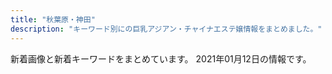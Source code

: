 ```yaml
---
title: "秋葉原・神田"
description: "キーワード別にの巨乳アジアン・チャイナエステ嬢情報をまとめました。"
---
```


新着画像と新着キーワードをまとめています。
2021年01月12日の情報です。

<DmmAffiliateIns />
<KeywordTable
  shops={
    [
    {
        "img_links": [
            "http://www.lovegarden-s.info/img/img2.png",
            "http://www.lovegarden-s.info/photo/home/4831576458331.jpg",
            "http://www.lovegarden-s.info/photo/home/8341599896251.jpg",
            "http://www.lovegarden-s.info/img/info.png",
            "http://www.lovegarden-s.info/photo/202002/1580969705245014003.jpeg",
            "http://www.lovegarden-s.info/photo/201504/1430403080602083079.jpg",
            "http://www.lovegarden-s.info/photo/home/7251576458086.jpg",
            "http://www.lovegarden-s.info/photo/home/8651455104921.jpg",
            "http://www.lovegarden-s.info/photo/202001/15796781601253232552.jpg",
            "http://www.lovegarden-s.info/photo/home/1071580955755.jpg",
            "http://www.lovegarden-s.info/img/link.png",
            "http://www.lovegarden-s.info/img/return.png",
            "http://www.lovegarden-s.info/photo/202009/15998962431272351164.jpeg",
            "http://www.lovegarden-s.info/photo/201811/15420361921270089007.jpg",
            "http://www.lovegarden-s.info/img/pic_info.png",
            "http://www.lovegarden-s.info/photo/201912/15762841361405259657.png",
            "http://www.lovegarden-s.info/photo/home/9601430403087.jpg",
            "http://www.lovegarden-s.info/img/staff.png",
            "http://www.lovegarden-s.info/photo/home/8901454735680.jpg",
            "http://www.lovegarden-s.info/img/img1.png",
            "http://www.lovegarden-s.info/photo/home/9871580969716.jpg",
            "http://www.lovegarden-s.info/photo/home/4231542036212.jpg",
            "http://www.lovegarden-s.info/photo/201602/1455104915985663806.jpg",
            "http://www.lovegarden-s.info/photo/201912/15762826581589257136.jpeg",
            "http://www.lovegarden-s.info/photo/home/4781579678186.jpg",
            "http://www.lovegarden-s.info/photo/home/8951576457983.jpg",
            "http://www.lovegarden-s.info/photo/202002/15809557251246469135.jpg",
            "http://www.lovegarden-s.info/photo/201602/14547356612012610027.jpg",
            "http://www.lovegarden-s.info/img/top.png",
            "http://www.lovegarden-s.info/img/re2.png",
            "http://www.lovegarden-s.info/photo/201912/15764583101976861511.jpg"
        ],
        "station": "JR\u79cb\u8449\u539f\u99c5\u662d\u548c\u901a\u308a\u53e3",
        "keywords": {
            "85": 6,
            "86": 4,
            "89": 4,
            "E": 2,
            "D": 18,
            "87": 8
        },
        "url": "http://www.lovegarden-s.info/",
        "name": "\u30e9\u30d6\u30ac\u30fc\u30c7\u30f3"
    },
    {
        "station": "JR\u795e\u7530\u99c5\u6771\u53e3",
        "name": "COCORO",
        "url": "http://k-cocoro.co/",
        "img_links": [
            "http://k-cocoro.co/images/001.jpg",
            "http://k-cocoro.co/images/girlx_top.png",
            "http://k-cocoro.co/images/nei_03.png",
            "http://k-cocoro.co/images/girl_01.png",
            "http://k-cocoro.co/images/pagetop.png",
            "http://k-cocoro.co/images/gg1.jpg",
            "http://k-cocoro.co/images/girl_top.png",
            "http://k-cocoro.co/images/grande.jpg",
            "http://k-cocoro.co/images/mya.jpg",
            "http://k-cocoro.co/images/girl_03.png",
            "http://k-cocoro.co/images/s2.jpg",
            "http://k-cocoro.co/images/shishu_02.jpg",
            "http://k-cocoro.co/images/yu.jpg",
            "http://k-cocoro.co/images/ss.jpg",
            "http://k-cocoro.co/images/shishu_03.jpg",
            "http://k-cocoro.co/images/tite-magazine.png",
            "http://k-cocoro.co/images/right_top.png",
            "http://k-cocoro.co/images/right_bottom.png",
            "http://k-cocoro.co/images/news_top.jpg",
            "http://k-cocoro.co/images/nei_01.png",
            "http://k-cocoro.co/images/002.jpg",
            "http://k-cocoro.co/images/g3.jpg",
            "http://k-cocoro.co/images/remo.jpg",
            "http://k-cocoro.co/images/mail.png",
            "http://k-cocoro.co/images/tite-staff.png",
            "http://k-cocoro.co/images/yui.jpg",
            "http://k-cocoro.co/images/003.jpg",
            "http://k-cocoro.co/images/004.jpg",
            "http://k-cocoro.co/images/shishu_01.jpg",
            "http://k-cocoro.co/images/noimage.jpg",
            "http://k-cocoro.co/images/momo.jpg",
            "http://k-cocoro.co/images/gg2.jpg"
        ],
        "keywords": {
            "G": 1,
            "E": 4,
            "D": 4
        }
    },
    {
        "url": "http://rakuen.weblog.tc/",
        "name": "\u697d\u5712",
        "img_links": [
            "http://rakuen.weblog.tc/2/uploadimg/1607661251.jpg",
            "http://rakuen.weblog.tc/2/uploadimg/1587527512.jpg",
            "http://rakuen.weblog.tc/2/uploadimg/1604372331.jpg",
            "http://rakuen.weblog.tc/2/uploadimg/1591787978.jpg",
            "http://rakuen.weblog.tc/s1.png",
            "http://rakuen.weblog.tc/2/uploadimg/1597806778.jpg",
            "http://rakuen.weblog.tc/sys1.jpg",
            "http://rakuen.weblog.tc/int1.png",
            "http://rakuen.weblog.tc/staff_t.jpg",
            "http://rakuen.weblog.tc/news.jpg",
            "http://rakuen.weblog.tc/head.jpg",
            "http://rakuen.weblog.tc/2/uploadimg/1587527299.jpg",
            "http://rakuen.weblog.tc/2/uploadimg/1608816747.jpg",
            "http://rakuen.weblog.tc/sys2.jpg"
        ],
        "keywords": {
            "E": 2,
            "86": 2,
            "D": 3,
            "85": 2,
            "90": 1,
            "87": 1
        },
        "station": "JR\u79cb\u8449\u539f\u99c5\u662d\u548c\u901a\u308a\u53e3"
    },
    {
        "keywords": {
            "E": 44,
            "G": 22,
            "C": 44,
            "F": 22,
            "D": 132
        },
        "name": "\u7652\u51e6\uff5e\u3086\u3069\u3053\u308d",
        "url": "http://yudokoro.xyz/",
        "img_links": [
            "http://yudokoro.xyz/images/st/st_rara.jpg",
            "http://yudokoro.xyz/images/st/st_koko.jpg",
            "http://yudokoro.xyz/images/campaign.jpg",
            "http://yudokoro.xyz/images/header_main_visual2.jpg",
            "http://yudokoro.xyz/images/header_img.png",
            "http://yudokoro.xyz/images/st/st_rena.jpg",
            "http://yudokoro.xyz/images/st/st_ai.jpg",
            "http://yudokoro.xyz/images/st/st_miho.jpg",
            "http://yudokoro.xyz/images/st/st_ana.jpg",
            "http://yudokoro.xyz/images/st/st_yuyu.jpg",
            "http://yudokoro.xyz/images/concept.jpg",
            "http://yudokoro.xyz/images/news_image.jpg",
            "http://yudokoro.xyz/images/st/st_maya.jpg",
            "http://yudokoro.xyz/images/st/st_momoka.jpg",
            "http://yudokoro.xyz/images/st/st_ao.jpg",
            "http://yudokoro.xyz/images/header_main_visual1.jpg",
            "http://yudokoro.xyz/images/header_main_visual3.jpg",
            "http://yudokoro.xyz/images/st/st_miro.jpg",
            "http://yudokoro.xyz/images/st/st_yumi.jpg"
        ],
        "station": "JR\u795e\u7530\u99c5\u5317\u53e3"
    },
    {
        "station": "JR\u795e\u7530\u99c5\u897f\u53e3",
        "url": "http://genkidou.work/",
        "name": "\u5143\u6c17\u5802\uff5e\u3052\u3093\u304d\u3069\u3046\uff5e",
        "keywords": {
            "H": 1,
            "C": 23,
            "91": 1,
            "D": 12,
            "E": 14,
            "88": 5,
            "86": 3,
            "87": 14,
            "85": 5
        },
        "img_links": [
            "http://genkidou.work/img/s5.jpg",
            "http://genkidou.work/sp/img/st21.jpg",
            "http://genkidou.work/img/sta6.jpg",
            "http://genkidou.work/sp/img/st11.jpg",
            "http://genkidou.work/sp/img/acc2.jpg",
            "http://genkidou.work/img/fla-1.jpg",
            "http://genkidou.work/img/sta18.jpg",
            "http://genkidou.work/sp/img/botton.jpg",
            "http://genkidou.work/img/botton.jpg",
            "http://genkidou.work/img/acc6.jpg",
            "http://genkidou.work/img/sta13.jpg",
            "http://genkidou.work/sp/img/body2.jpg",
            "http://genkidou.work/sp/img/info.jpg",
            "http://genkidou.work/sp/img/cam.jpg",
            "http://genkidou.work/img/st21.jpg",
            "http://genkidou.work/sp/img/acc6.jpg",
            "http://genkidou.work/sp/img/p2.jpg",
            "http://genkidou.work/sp/img/time.jpg",
            "http://genkidou.work/sp/img/st16.jpg",
            "http://genkidou.work/sp/img/acc3.jpg",
            "http://genkidou.work/img/st17.jpg",
            "http://genkidou.work/sp/img/p21.jpg",
            "http://genkidou.work/img/acc1.jpg",
            "http://genkidou.work/sp/img/acc1.jpg",
            "http://genkidou.work/img/acc2.jpg",
            "http://genkidou.work/sp/img/st2.jpg",
            "http://genkidou.work/img/st4.jpg",
            "http://genkidou.work/sp/img/t-t.jpg",
            "http://genkidou.work/img/r9.jpg",
            "http://genkidou.work/img/st2.jpg",
            "http://genkidou.work/img/s3.jpg",
            "http://genkidou.work/img/st16.jpg",
            "http://genkidou.work/sp/img/acc5.jpg",
            "http://genkidou.work/sp/img/t-r.jpg",
            "http://genkidou.work/img/acc4.jpg",
            "http://genkidou.work/img/sta20.jpg",
            "http://genkidou.work/sp/img/st20.jpg",
            "http://genkidou.work/img/sta10.jpg",
            "http://genkidou.work/sp/img/tit.jpg",
            "http://genkidou.work/img/sta16.jpg",
            "http://genkidou.work/img/s2.jpg",
            "http://genkidou.work/img/st12.jpg",
            "http://genkidou.work/img/fla-3.jpg",
            "http://genkidou.work/img/st6.jpg",
            "http://genkidou.work/img/st010.jpg",
            "http://genkidou.work/img/body2.jpg",
            "http://genkidou.work/img/s4.jpg",
            "http://genkidou.work/sp/img/sys.jpg",
            "http://genkidou.work/img/head.jpg",
            "http://genkidou.work/img/st20.jpg",
            "http://genkidou.work/sp/img/t-o.jpg",
            "http://genkidou.work/img/st0011.jpg",
            "http://genkidou.work/img/acc3.jpg",
            "http://genkidou.work/sp/img/t-a.jpg",
            "http://genkidou.work/img/st9.jpg",
            "http://genkidou.work/sp/img/pic.jpg",
            "http://genkidou.work/sp/img/tel.jpg",
            "http://genkidou.work/img/sta2.jpg",
            "http://genkidou.work/img/st7.jpg",
            "http://genkidou.work/img/acc5.jpg",
            "http://genkidou.work/sp/img/st13.jpg",
            "http://genkidou.work/sp/img/pc.jpg",
            "http://genkidou.work/img/st18.jpg",
            "http://genkidou.work/sp/img/st18.jpg",
            "http://genkidou.work/img/sta11.jpg",
            "http://genkidou.work/img/st11.jpg",
            "http://genkidou.work/img/mo.png",
            "http://genkidou.work/sp/img/add.jpg",
            "http://genkidou.work/img/sta21.jpg",
            "http://genkidou.work/img/st011.jpg",
            "http://genkidou.work/sp/img/st10.jpg",
            "http://genkidou.work/sp/img/p20.jpg",
            "http://genkidou.work/sp/img/st6.jpg",
            "http://genkidou.work/sp/img/t-s.jpg",
            "http://genkidou.work/img/fla.jpg",
            "http://genkidou.work/img/fla-2.jpg",
            "http://genkidou.work/sp/img/acc4.jpg",
            "http://genkidou.work/img/s1.jpg",
            "http://genkidou.work/img/st3.jpg",
            "http://genkidou.work/img/st13.jpg"
        ]
    },
    {
        "station": "JR\u795e\u7530\u99c5\u897f\u53e3",
        "name": "\u6e29",
        "img_links": [
            "https://kanda-on.work/images/st/st_yuki.jpg",
            "https://kanda-on.work/images/st/st_mina.jpg",
            "https://kanda-on.work/images/st/st_rara2.jpg",
            "https://kanda-on.work/images/st/st_arisa.jpg",
            "https://kanda-on.work/images/st/st_ruru.jpg",
            "https://kanda-on.work/images/top2.png",
            "https://kanda-on.work/images/st/st_kiki.jpg",
            "https://kanda-on.work/images/st/st_miki.jpg",
            "https://kanda-on.work/images/st/st_mika.jpg",
            "https://kanda-on.work/images/st/st_rara.jpg",
            "https://kanda-on.work/images/st/st_yuzuki.jpg",
            "https://kanda-on.work/images/st/st_kana.jpg",
            "https://kanda-on.work/images/st/st_mika2.jpg",
            "https://kanda-on.work/images/st/st_maya.jpg",
            "https://kanda-on.work/images/top.png",
            "https://kanda-on.work/images/st/st_akira.jpg",
            "https://kanda-on.work/images/st/st_sakura.jpg",
            "https://kanda-on.work/images/st/st_yuri.jpg",
            "https://kanda-on.work/images/st/st_ako.jpg",
            "https://kanda-on.work/images/top_campaign_bottom.jpg",
            "https://kanda-on.work/images/st/st_kaori.jpg",
            "https://kanda-on.work/images/st/st_koko.jpg",
            "https://kanda-on.work/images/st/st_natsuko.jpg",
            "https://kanda-on.work/images/st/st_akari.jpg",
            "https://kanda-on.work/images/top_campaign.jpg",
            "https://kanda-on.work/images/st/st_moe.jpg"
        ],
        "url": "https://kanda-on.work/",
        "keywords": {
            "\u4e73": 4,
            "\u5de8\u4e73": 4,
            "F": 32,
            "C": 33
        }
    },
    {
        "url": "http://junpu.jpest.net/",
        "img_links": [
            "http://junpuadmin.jpest.net/uploads/2020/10/4F5443CF-E324-46AE-BAA0-F45B8A0CA8B5-e1603794548773.jpeg",
            "http://junpuadmin.jpest.net/uploads/2020/11/IMG_1555.jpg",
            "http://junpu.jpest.net/images/tt.jpg",
            "http://junpu.jpest.net/images/b1.jpg",
            "http://junpu.jpest.net/images/telhead.jpg",
            "http://junpuadmin.jpest.net/uploads/2020/10/2.jpg",
            "http://junpuadmin.jpest.net/uploads/2020/11/8FAC8FB2-DB21-4688-B50C-530DE522F742.jpg",
            "http://junpu.jpest.net/images/r4.jpg",
            "http://junpuadmin.jpest.net/uploads/2020/10/IMG_E1440.jpg",
            "http://junpu.jpest.net/images/telb1.jpg",
            "http://junpu.jpest.net/images/sys4.jpg",
            "http://junpuadmin.jpest.net/uploads/2020/10/5.jpg",
            "http://junpu.jpest.net/images/footer.jpg",
            "http://junpu.jpest.net/images/sys3.jpg",
            "http://junpu.jpest.net/images/tiao.jpg",
            "http://junpu.jpest.net/images/head.jpg",
            "http://junpuadmin.jpest.net/uploads/2020/11/IMG_1616-2.jpg",
            "http://junpuadmin.jpest.net/uploads/2020/11/E3B6B02E-4F32-431B-90DF-8F02A102ED7A.jpg",
            "http://junpuadmin.jpest.net/uploads/2020/11/5BBD19C5-8DEF-48E7-87D0-CEBE168F2E36-2.jpg",
            "http://junpuadmin.jpest.net/uploads/2020/11/IMG_1675-1.jpg",
            "http://junpuadmin.jpest.net/uploads/2020/11/6DEF0C3A-BC24-43F3-86B7-EA77E5E3A717.jpg"
        ],
        "keywords": {
            "\u4e73": 6,
            "D": 1,
            "C": 2,
            "84": 1,
            "\u5de8\u4e73": 6
        },
        "name": "\u9806\u98a8",
        "station": "JR\u79cb\u8449\u539f\u99c5\u662d\u548c\u901a\u308a\u53e3"
    },
    {
        "url": "http://esthe-aroma.pink/",
        "name": "\u604b\u306e\u65e5",
        "station": "JR\u795e\u7530\u99c5\u6771\u53e3",
        "keywords": {
            "85": 2,
            "D": 4,
            "86": 4,
            "E": 1,
            "87": 1,
            "C": 2
        },
        "img_links": [
            "http://esthe-aroma.pink/img/noo.png",
            "http://esthe-aroma.pink/img/cg03.jpg",
            "http://esthe-aroma.pink/img/m4.jpg",
            "http://esthe-aroma.pink/img/cg021.jpg",
            "http://esthe-aroma.pink/img/cg06.jpg",
            "http://esthe-aroma.pink/img/m6.jpg",
            "http://esthe-aroma.pink/img/stan.png",
            "http://esthe-aroma.pink/img/m20.jpg",
            "http://esthe-aroma.pink/img/fla.jpg",
            "http://esthe-aroma.pink/img/cg07.jpg",
            "http://esthe-aroma.pink/img/cg011.jpg",
            "http://esthe-aroma.pink/img/cg02.jpg",
            "http://esthe-aroma.pink/img/cg04.jpg",
            "http://esthe-aroma.pink/img/m5.jpg",
            "http://esthe-aroma.pink/img/cg01.jpg",
            "http://esthe-aroma.pink/img/no.png",
            "http://esthe-aroma.pink/img/m60.jpg",
            "http://esthe-aroma.pink/img/m30.jpg",
            "http://esthe-aroma.pink/img/top.jpg",
            "http://esthe-aroma.pink/img/m1.jpg",
            "http://esthe-aroma.pink/img/m3.jpg",
            "http://esthe-aroma.pink/img/m10.jpg",
            "http://esthe-aroma.pink/img/cg05.jpg",
            "http://esthe-aroma.pink/img/m2.jpg"
        ]
    },
    {
        "url": "http://refresh-salon.tokyo/",
        "img_links": [
            "http://refresh-salon.tokyo/images/st/st_mei.jpg",
            "http://refresh-salon.tokyo/images/st/st_koko.jpg",
            "http://refresh-salon.tokyo/images/st/st_aiko.jpg",
            "http://refresh-salon.tokyo/images/st/st_risa.jpg",
            "http://refresh-salon.tokyo/images/st/st_anna.jpg",
            "http://refresh-salon.tokyo/images/st/st_momo.jpg",
            "http://refresh-salon.tokyo/images/st/st_junko.jpg",
            "http://refresh-salon.tokyo/images/st/st_rin.jpg",
            "http://refresh-salon.tokyo/images/img/wanted.jpg",
            "http://refresh-salon.tokyo/images/st/st_miko.jpg",
            "http://refresh-salon.tokyo/images/st/st_mariko.jpg",
            "http://refresh-salon.tokyo/images/st/st_saya.jpg",
            "http://refresh-salon.tokyo/images/topimage/main2.jpg",
            "http://refresh-salon.tokyo/images/st/st_nana.jpg"
        ],
        "name": "\u3082\u307f\u697d",
        "keywords": {
            "D": 20,
            "C": 41,
            "E": 2,
            "G": 2
        },
        "station": "JR\u795e\u7530\u99c5\u897f\u53e3"
    },
    {
        "img_links": [],
        "station": "JR\u79cb\u8449\u539f\u99c5\u662d\u548c\u901a\u308a\u53e3",
        "name": "\u30d1\u30f3\u30c0\u30de\u30c3\u30b5\u30fc\u30b8",
        "keywords": {},
        "url": "https://yumegokochi1.com/"
    },
    {
        "name": "\u96a0\u308c\u5bb6",
        "img_links": [
            "http://jasmine-massage.info/img/st174.jpg",
            "http://jasmine-massage.info/i/img/r1.jpg",
            "http://jasmine-massage.info/img/st183.jpg",
            "http://jasmine-massage.info/i/img/r2.jpg",
            "http://jasmine-massage.info/img/st187.jpg",
            "http://jasmine-massage.info/img/sta193.jpg",
            "http://jasmine-massage.info/img/st153.jpg",
            "http://jasmine-massage.info/img/sj.jpg",
            "http://jasmine-massage.info/img/nos.jpg",
            "http://jasmine-massage.info/i/img/sta193.jpg",
            "http://jasmine-massage.info/img/head.jpg",
            "http://jasmine-massage.info/img/st0153.jpg",
            "http://jasmine-massage.info/img/sta188.jpg",
            "http://jasmine-massage.info/i/img/sta188.jpg",
            "http://jasmine-massage.info/img/st178.jpg",
            "http://jasmine-massage.info/i/img/sta190.jpg",
            "http://jasmine-massage.info/img/st0193.jpg",
            "http://jasmine-massage.info/img/sta190.jpg",
            "http://jasmine-massage.info/img/st177.jpg",
            "http://jasmine-massage.info/img/mo.png",
            "http://jasmine-massage.info/i/img/st193.jpg",
            "http://jasmine-massage.info/img/st0177.jpg",
            "http://jasmine-massage.info/img/st175.jpg",
            "http://jasmine-massage.info/img/st0183.jpg",
            "http://jasmine-massage.info/img/st179.jpg",
            "http://jasmine-massage.info/img/st186.jpg",
            "http://jasmine-massage.info/img/st0190.jpg",
            "http://jasmine-massage.info/img/st0174.jpg",
            "http://jasmine-massage.info/i/img/r4.jpg",
            "http://jasmine-massage.info/img/botton.jpg",
            "http://jasmine-massage.info/img/s190.jpg",
            "http://jasmine-massage.info/img/s188.jpg",
            "http://jasmine-massage.info/img/st193.jpg",
            "http://jasmine-massage.info/img/st189.jpg",
            "http://jasmine-massage.info/img/st188.jpg",
            "http://jasmine-massage.info/img/st0179.jpg",
            "http://jasmine-massage.info/img/st0175.jpg",
            "http://jasmine-massage.info/img/st0188.jpg",
            "http://jasmine-massage.info/i/img/r3.jpg",
            "http://jasmine-massage.info/img/s193.jpg"
        ],
        "keywords": {
            "C": 24,
            "87": 6,
            "86": 8,
            "D": 13,
            "88": 2,
            "85": 1
        },
        "url": "http://jasmine-massage.info/",
        "station": "JR\u79cb\u8449\u539f\u99c5\u662d\u548c\u901a\u308a\u53e3"
    },
    {
        "img_links": [
            "http://esute-kanda.tokyo/images/st/st_yaya.jpg",
            "http://esute-kanda.tokyo/images/top.png",
            "http://esute-kanda.tokyo/images/st/st_ryo.jpg",
            "http://esute-kanda.tokyo/images/st/st_jennie2.jpg",
            "http://esute-kanda.tokyo/images/st/st_momo.jpg",
            "http://esute-kanda.tokyo/images/top2.png",
            "http://esute-kanda.tokyo/images/st/st_riri.jpg",
            "http://esute-kanda.tokyo/images/st/st_suzu.jpg",
            "http://esute-kanda.tokyo/images/st/st_nanami.jpg",
            "http://esute-kanda.tokyo/images/st/st_rui.jpg",
            "http://esute-kanda.tokyo/images/st/st_ayaka.jpg",
            "http://esute-kanda.tokyo/images/st/st_mao.jpg",
            "http://esute-kanda.tokyo/images/st/st_mariko.jpg",
            "http://esute-kanda.tokyo/images/st/st_riko.jpg",
            "http://esute-kanda.tokyo/images/access/ac_photo.jpg",
            "http://esute-kanda.tokyo/images/st/st_sakura.jpg",
            "http://esute-kanda.tokyo/images/st/st_sara.jpg",
            "http://esute-kanda.tokyo/images/st/st_ran.jpg",
            "http://esute-kanda.tokyo/images/st/st_natsu.jpg",
            "http://esute-kanda.tokyo/images/st/st_moka.jpg",
            "http://esute-kanda.tokyo/images/st/st_yuyu.jpg",
            "http://esute-kanda.tokyo/images/st/st_kanon.jpg",
            "http://esute-kanda.tokyo/images/st/st_yuki.jpg",
            "http://esute-kanda.tokyo/images/st/st_jennie.jpg",
            "http://esute-kanda.tokyo/images/st/st_yuuka.jpg"
        ],
        "keywords": {
            "C": 18,
            "\u7206\u4e73": 3,
            "F": 7,
            "\u80f8": 1,
            "E": 3,
            "G": 3,
            "\u4e73": 3,
            "D": 9
        },
        "station": "\u795e\u7530\u99c5\u897f\u53e3",
        "url": "http://esute-kanda.tokyo/",
        "name": "\u8336\u8336"
    },
    {
        "name": "\u5eb7\u697d\u5712",
        "keywords": {
            "E": 22,
            "85": 24,
            "G": 2,
            "89": 7,
            "88": 15,
            "95": 2,
            "F": 3,
            "C": 18,
            "86": 14,
            "H": 2,
            "90": 5,
            "\u4e73": 17,
            "\u80f8": 4,
            "96": 2,
            "87": 20,
            "\u5de8\u4e73": 16,
            "D": 42,
            "83": 7,
            "84": 10
        },
        "station": "JR\u795e\u7530\u99c5\u5317\u53e3",
        "url": "https://www.a-side.com/k-kourakuen/",
        "img_links": [
            "https://img.a-side.com/photo/digicame/20201216/19068_03.jpg",
            "https://img.a-side.com/photo/premium/20201201/30113_01_index.jpg",
            "https://www.a-side.com/include/img/top/button_twitter.png",
            "https://img.a-side.com/photo/koko/14648/girls/1.jpg",
            "https://img.a-side.com/photo/koko/24600/image.jpg",
            "https://img.a-side.com/photo/weekly/20210108/05.jpg",
            "https://img.a-side.com/photo/weekly/20210101/bn.jpg",
            "https://img.a-side.com/photo/digicame/20210107/20991_02.jpg",
            "https://static.a-side.com/photo/shop/31403/list.jpg",
            "https://static.a-side.com/photo/shop/31455/list.jpg",
            "https://img.a-side.com/photo/premium/20210105/34965_01_sp.jpg",
            "https://img.a-side.com/photo/koko/14648/massage/3.jpg",
            "https://static.a-side.com/photo/shop/33789/list.jpg",
            "https://www.a-side.com/k-kourakuen/staff/aoi/01.jpg",
            "https://img.a-side.com/photo/digicame/20210105/31399_02.jpg",
            "https://static.a-side.com/photo/shop/18153/list.jpg",
            "https://img.a-side.com/photo/premium/20201229/16032_01_top1.jpg",
            "https://static.a-side.com/photo/shop/30346/list.jpg",
            "https://static.a-side.com/photo/shop/12836/list.jpg",
            "https://img.a-side.com/photo/weekly/20210108/04.jpg",
            "https://static.a-side.com/photo/shop/22504/list.jpg",
            "https://www.a-side.com/k-kourakuen/images/info/photo03.jpg",
            "https://img.a-side.com/photo/digicame/20201217/33592_01.jpg",
            "https://img.a-side.com/photo/koko/14648/shop/3.jpg",
            "https://static.a-side.com/photo/shop/25598/list.jpg",
            "https://img.a-side.com/photo/weekly/20210108/08.jpg",
            "https://static.a-side.com/photo/shop/32607/list.jpg",
            "https://static.a-side.com/photo/shop/21540/list.jpg",
            "https://img.a-side.com/photo/question/20201221/bn.jpg",
            "https://img.a-side.com/photo/premium/20201229/30040_01_top1.jpg",
            "https://img.a-side.com/photo/premium/20201214/34140_01_top1.jpg",
            "https://static.a-side.com/photo/shop/16733/list.jpg",
            "https://static.a-side.com/photo/shop/26130/list.jpg",
            "https://img.a-side.com/photo/premium/20210107/34987_01_top1.jpg",
            "https://img.a-side.com/photo/koko/34987/thumb.jpg",
            "https://static.a-side.com/photo/shop/34907/list.jpg",
            "https://img.a-side.com/photo/weekly/20210108/02.jpg",
            "https://static.a-side.com/photo/shop/33321/list.jpg",
            "https://img.a-side.com/photo/weekly/20210108/19.jpg",
            "https://static.a-side.com/photo/shop/29395/list.jpg",
            "https://static.a-side.com/photo/shop/27501/list.jpg",
            "https://img.a-side.com/photo/koko/34449/image.jpg",
            "https://static.a-side.com/photo/shop/31971/list.jpg",
            "https://static.a-side.com/photo/shop/33915/list.jpg",
            "https://img.a-side.com/photo/digicame/20201215/31388_02.jpg",
            "https://static.a-side.com/photo/shop/26274/list.jpg",
            "https://img.a-side.com/photo/koko/14648/girls_p/3.jpg",
            "https://img.a-side.com/photo/weekly/20210108/bn.jpg",
            "https://static.a-side.com/photo/shop/34965/list.jpg",
            "https://img.a-side.com/photo/premium/20210112/30430_01_top2.jpg",
            "https://img.a-side.com/photo/digicame/20210105/15122_01.jpg",
            "https://img.a-side.com/photo/weekly/20210108/01.jpg",
            "https://static.a-side.com/photo/shop/34644/list.jpg",
            "https://static.a-side.com/photo/shop/28305/list.jpg",
            "https://img.a-side.com/photo/digicame/20210104/19987_02.jpg",
            "https://static.a-side.com/photo/shop/31407/list.jpg",
            "https://img.a-side.com/photo/premium/20210105/34987_01_top1.jpg",
            "https://img.a-side.com/photo/koko/14648/girls/3.jpg",
            "https://static.a-side.com/photo/shop/28456/list.jpg",
            "https://img.a-side.com/photo/premium/20210104/34987_01_top1.jpg",
            "https://img.a-side.com/photo/weekly/20210108/12.jpg",
            "https://img.a-side.com/photo/weekly/20200911/bn.jpg",
            "https://img.a-side.com/photo/digicame/20201224/32441_01.jpg",
            "https://static.a-side.com/photo/shop/24920/list.jpg",
            "https://img.a-side.com/photo/weekly/20200626/bn.jpg",
            "https://static.a-side.com/photo/shop/32441/list.jpg",
            "https://static.a-side.com/photo/shop/34140/list.jpg",
            "https://img.a-side.com/photo/premium/20201231/33649_01_top1.jpg",
            "https://static.a-side.com/photo/shop/30259/list.jpg",
            "https://www.a-side.com/k-kourakuen/staff/haru/01.jpg",
            "https://static.a-side.com/photo/shop/30901/list.jpg",
            "https://img.a-side.com/photo/koko/34987/image.jpg",
            "https://static.a-side.com/photo/shop/24528/list.jpg",
            "https://www.a-side.com/include/img/common/placeholder.png",
            "https://img.a-side.com/photo/premium/20201225/27898_02_top1.jpg",
            "https://img.a-side.com/photo/weekly/20201218/bn.jpg",
            "https://static.a-side.com/photo/shop/17252/list.jpg",
            "https://img.a-side.com/photo/premium/20210101/27898_02_top1.jpg",
            "https://static.a-side.com/photo/shop/21711/list.jpg",
            "https://static.a-side.com/photo/shop/31388/list.jpg",
            "https://img.a-side.com/photo/koko/16032/image.jpg",
            "https://static.a-side.com/photo/shop/29858/list.jpg",
            "https://static.a-side.com/photo/shop/27630/list.jpg",
            "https://img.a-side.com/photo/premium/20201224/33649_01_top1.jpg",
            "https://static.a-side.com/photo/shop/34660/list.jpg",
            "https://www.a-side.com/k-kourakuen/staff/emi/01.jpg",
            "https://www.a-side.com/k-kourakuen/images/massage/photo03.jpg",
            "https://static.a-side.com/photo/shop/18452/list.jpg",
            "https://img.a-side.com/photo/weekly/20210108/15.jpg",
            "https://img.a-side.com/photo/digicame/20201221/10590_01.jpg",
            "https://img.a-side.com/photo/koko/14648/girls_p/2.jpg",
            "https://static.a-side.com/photo/shop/34343/list.jpg",
            "https://static.a-side.com/photo/shop/31534/list.jpg",
            "https://static.a-side.com/photo/shop/31406/list.jpg",
            "https://img.a-side.com/photo/digicame/20210108/31406_04.jpg",
            "https://static.a-side.com/photo/shop/10590/list.jpg",
            "https://static.a-side.com/photo/shop/30704/list.jpg",
            "https://static.a-side.com/photo/shop/31813/list.jpg",
            "https://static.a-side.com/photo/shop/16384/list.jpg",
            "https://static.a-side.com/photo/shop/30430/list.jpg",
            "https://static.a-side.com/photo/shop/20362/list.jpg",
            "https://img.a-side.com/photo/weekly/20200814/bn.jpg",
            "https://img.a-side.com/photo/koko/34965/image.jpg",
            "https://img.a-side.com/photo/weekly/20210108/17.jpg",
            "https://img.a-side.com/photo/digicame/20210111/25065_01.jpg",
            "https://img.a-side.com/photo/weekly/20201016/bn.jpg",
            "https://img.a-side.com/photo/premium/20201214/18614_01_top1.jpg",
            "https://img.a-side.com/photo/premium/20201223/31363_01_top1.jpg",
            "https://img.a-side.com/photo/koko/14648/route/1.jpg",
            "https://img.a-side.com/photo/digicame/20210107/28058_03.jpg",
            "https://img.a-side.com/photo/premium/20201228/34965_01_top1.jpg",
            "https://static.a-side.com/photo/shop/31593/list.jpg",
            "https://static.a-side.com/photo/shop/11708/list.jpg",
            "https://static.a-side.com/photo/shop/31401/list.jpg",
            "https://img.a-side.com/photo/digicame/20201231/31455_03.jpg",
            "https://static.a-side.com/photo/shop/34512/list.jpg",
            "https://img.a-side.com/photo/koko/32924/thumb.jpg",
            "https://www.a-side.com/k-kourakuen/images/banner/koko_468x60.jpg",
            "https://static.a-side.com/photo/shop/33255/list.jpg",
            "https://static.a-side.com/photo/shop/16078/list.jpg",
            "https://img.a-side.com/photo/digicame/20201228/34050_02.jpg",
            "https://static.a-side.com/photo/shop/25203/list.jpg",
            "https://static.a-side.com/photo/shop/16272/list.jpg",
            "https://static.a-side.com/photo/shop/30371/list.jpg",
            "https://www.a-side.com/k-kourakuen/images/info/photo04.jpg",
            "https://www.a-side.com/k-kourakuen/images/coupon/info.png",
            "https://static.a-side.com/photo/shop/25465/list.jpg",
            "https://img.a-side.com/photo/premium/20201222/20991_01_top1.jpg",
            "https://static.a-side.com/photo/shop/31387/list.jpg",
            "https://static.a-side.com/photo/shop/34847/list.jpg",
            "https://img.a-side.com/photo/premium/20210104/34140_01_top1.jpg",
            "https://img.a-side.com/photo/weekly/20210108/07.jpg",
            "https://img.a-side.com/photo/premium/20210101/27898_01_top1.jpg",
            "https://www.a-side.com/k-kourakuen/staff/mimi/01.jpg",
            "https://static.a-side.com/photo/shop/35132/list.jpg",
            "https://img.a-side.com/photo/premium/20201224/16032_01_top1.jpg",
            "https://img.a-side.com/photo/weekly/20210108/13.jpg",
            "https://img.a-side.com/photo/premium/20210106/18452_01_top1.jpg",
            "https://static.a-side.com/photo/shop/29705/list.jpg",
            "https://static.a-side.com/photo/shop/20251/list.jpg",
            "https://static.a-side.com/photo/shop/17223/list.jpg",
            "https://img.a-side.com/photo/premium/20210104/34987_01_sp.jpg",
            "https://img.a-side.com/photo/weekly/20210108/18.jpg",
            "https://static.a-side.com/photo/shop/20991/list.jpg",
            "https://www.a-side.com/k-kourakuen/staff/haru/index.jpg",
            "https://static.a-side.com/photo/shop/21054/list.jpg",
            "https://static.a-side.com/photo/shop/30648/list.jpg",
            "https://static.a-side.com/photo/shop/34449/list.jpg",
            "https://img.a-side.com/photo/koko/14648/route/3.jpg",
            "https://img.a-side.com/photo/digicame/20210108/24528_02.jpg",
            "https://static.a-side.com/photo/shop/19987/list.jpg",
            "https://img.a-side.com/photo/weekly/20201127/bn.jpg",
            "https://img.a-side.com/photo/premium/20210111/34449_01_top1.jpg",
            "https://img.a-side.com/photo/digicame/20201218/25398_01.jpg",
            "https://img.a-side.com/photo/premium/20201221/18614_01_top1.jpg",
            "https://img.a-side.com/photo/premium/20210108/33456_01_top1.jpg",
            "https://static.a-side.com/photo/shop/21762/list.jpg",
            "https://static.a-side.com/photo/shop/16032/list.jpg",
            "https://static.a-side.com/photo/shop/33796/list.jpg",
            "https://www.a-side.com/k-kourakuen/images/info/photo01.jpg",
            "https://img.a-side.com/photo/koko/14648/route/2.jpg",
            "https://static.a-side.com/photo/shop/31400/list.jpg",
            "https://static.a-side.com/photo/shop/32833/list.jpg",
            "https://static.a-side.com/photo/shop/34768/list.jpg",
            "https://img.a-side.com/photo/weekly/20210108/06.jpg",
            "https://img.a-side.com/photo/weekly/20201030/bn.jpg",
            "https://static.a-side.com/photo/shop/29890/list.jpg",
            "https://img.a-side.com/photo/premium/20201230/18452_01_top1.jpg",
            "https://static.a-side.com/photo/shop/12559/list.jpg",
            "https://static.a-side.com/photo/shop/34961/list.jpg",
            "https://img.a-side.com/photo/weekly/20200828/bn.jpg",
            "https://static.a-side.com/photo/shop/29655/list.jpg",
            "https://img.a-side.com/photo/weekly/20201002/bn.jpg",
            "https://static.a-side.com/photo/shop/27592/list.jpg",
            "https://www.a-side.com/k-kourakuen/staff/mimi/index.jpg",
            "https://static.a-side.com/photo/shop/22107/list.jpg",
            "https://img.a-side.com/photo/digicame/20210104/32458_02.jpg",
            "https://static.a-side.com/photo/shop/21985/list.jpg",
            "https://static.a-side.com/photo/shop/32006/list.jpg",
            "https://static.a-side.com/photo/shop/26035/list.jpg",
            "https://static.a-side.com/photo/shop/32320/list.jpg",
            "https://static.a-side.com/photo/shop/14648/list.jpg",
            "https://img.a-side.com/photo/premium/20201223/33649_01_top1.jpg",
            "https://static.a-side.com/photo/shop/32924/list.jpg",
            "https://static.a-side.com/photo/shop/26502/list.jpg",
            "https://www.a-side.com/k-kourakuen/images/massage/photo02.jpg",
            "https://img.a-side.com/photo/premium/20210105/34965_01_top1.jpg",
            "https://static.a-side.com/photo/shop/31404/list.jpg",
            "https://static.a-side.com/photo/shop/27698/list.jpg",
            "https://img.a-side.com/photo/weekly/20210108/11.jpg",
            "https://static.a-side.com/photo/shop/34764/list.jpg",
            "https://static.a-side.com/photo/shop/35170/list.jpg",
            "https://img.a-side.com/photo/weekly/20210108/16.jpg",
            "https://img.a-side.com/photo/weekly/20201211/bn.jpg",
            "https://static.a-side.com/photo/shop/35149/list.jpg",
            "https://img.a-side.com/photo/weekly/20200703/bn.jpg",
            "https://static.a-side.com/photo/shop/14310/list.jpg",
            "https://static.a-side.com/photo/shop/32614/list.jpg",
            "https://static.a-side.com/photo/shop/31018/list.jpg",
            "https://img.a-side.com/photo/weekly/20200619/bn.jpg",
            "https://img.a-side.com/photo/premium/20201225/27898_01_top1.jpg",
            "https://img.a-side.com/photo/weekly/20200821/bn.jpg",
            "https://static.a-side.com/photo/shop/27473/list.jpg",
            "https://static.a-side.com/photo/shop/35020/list.jpg",
            "https://img.a-side.com/photo/digicame/20201222/25026_02.jpg",
            "https://static.a-side.com/photo/shop/25675/list.jpg",
            "https://img.a-side.com/photo/koko/14648/girls_p/4.jpg",
            "https://static.a-side.com/photo/shop/31390/list.jpg",
            "https://img.a-side.com/photo/koko/14648/girls/4.jpg",
            "https://www.a-side.com/k-kourakuen/images/coupon/presented.png",
            "https://img.a-side.com/photo/premium/20201224/33456_01_top1.jpg",
            "https://static.a-side.com/photo/shop/30040/list.jpg",
            "https://img.a-side.com/photo/koko/34669/image.jpg",
            "https://img.a-side.com/photo/koko/14648/ss.jpg",
            "https://img.a-side.com/photo/weekly/20210108/03.jpg",
            "https://static.a-side.com/photo/shop/30429/list.jpg",
            "https://static.a-side.com/photo/shop/35000/list.jpg",
            "https://img.a-side.com/photo/weekly/20200717/bn.jpg",
            "https://www.a-side.com/include/img/area_each/icon_koko.png",
            "https://img.a-side.com/photo/digicame/20210106/25065_01.jpg",
            "https://img.a-side.com/photo/digicame/20201229/32833_04.jpg",
            "https://img.a-side.com/photo/weekly/20201225/bn.jpg",
            "https://img.a-side.com/photo/koko/14648/shop/2.jpg",
            "https://static.a-side.com/photo/shop/35018/list.jpg",
            "https://static.a-side.com/photo/shop/16482/list.jpg",
            "https://img.a-side.com/photo/digicame/20210112/20991_03.jpg",
            "https://static.a-side.com/photo/shop/25429/list.jpg",
            "https://img.a-side.com/photo/premium/20210107/34987_01_sp.jpg",
            "https://static.a-side.com/photo/shop/22696/list.jpg",
            "https://img.a-side.com/photo/koko/14648/shop/1.jpg",
            "https://img.a-side.com/photo/digicame/20210104/32458_03.jpg",
            "https://img.a-side.com/photo/koko/14648/girls_p/1.jpg",
            "https://img.a-side.com/photo/digicame/20201225/12823_02.jpg",
            "https://static.a-side.com/photo/shop/30051/list.jpg",
            "https://www.a-side.com/include/img/premium/placeholder.png",
            "https://img.a-side.com/photo/premium/20210112/30430_01_top1.jpg",
            "https://img.a-side.com/photo/weekly/20210108/20.jpg",
            "https://www.a-side.com/k-kourakuen/images/top_notice.jpg",
            "https://img.a-side.com/photo/digicame/20201214/33456_04.jpg",
            "https://img.a-side.com/photo/premium/20201222/34449_01_top1.jpg",
            "https://img.a-side.com/photo/premium/20201218/12823_01_top1.jpg",
            "https://static.a-side.com/photo/shop/26974/list.jpg",
            "https://static.a-side.com/photo/shop/19803/list.jpg",
            "https://static.a-side.com/photo/shop/33490/list.jpg",
            "https://img.a-side.com/photo/question/20201221/sp.jpg",
            "https://static.a-side.com/photo/shop/32458/list.jpg",
            "https://img.a-side.com/photo/weekly/20210108/10.jpg",
            "https://static.a-side.com/photo/shop/33596/list.jpg",
            "https://static.a-side.com/photo/shop/31411/list.jpg",
            "https://www.a-side.com/k-kourakuen/images/info/photo02.jpg",
            "https://static.a-side.com/photo/shop/31363/list.jpg",
            "https://img.a-side.com/photo/premium/20201223/16032_01_top1.jpg",
            "https://static.a-side.com/photo/shop/22601/list.jpg",
            "https://img.a-side.com/photo/koko/14648/massage/2.jpg",
            "https://www.a-side.com/k-kourakuen/images/massage/photo01.jpg",
            "https://img.a-side.com/photo/digicame/20210105/27898_02.jpg",
            "https://static.a-side.com/photo/shop/33592/list.jpg",
            "https://static.a-side.com/photo/shop/27129/list.jpg",
            "https://img.a-side.com/photo/premium/20201221/33649_01_top1.jpg",
            "https://static.a-side.com/photo/shop/34169/list.jpg",
            "https://www.a-side.com/k-kourakuen/staff/momoko/index.jpg",
            "https://static.a-side.com/photo/shop/27398/list.jpg",
            "https://static.a-side.com/photo/shop/20686/list.jpg",
            "https://static.a-side.com/photo/shop/30361/list.jpg",
            "https://img.a-side.com/photo/koko/16032/thumb.jpg",
            "https://static.a-side.com/photo/shop/22869/list.jpg",
            "https://static.a-side.com/photo/shop/34669/list.jpg",
            "https://static.a-side.com/photo/shop/23877/list.jpg",
            "https://img.a-side.com/photo/koko/14648/girls/2.jpg",
            "https://static.a-side.com/photo/shop/27898/list.jpg",
            "https://img.a-side.com/photo/digicame/20210104/22728_02.jpg",
            "https://static.a-side.com/photo/shop/33708/list.jpg",
            "https://img.a-side.com/photo/premium/20201218/12823_01_top2.jpg",
            "https://static.a-side.com/photo/shop/12568/list.jpg",
            "https://static.a-side.com/photo/shop/31399/list.jpg",
            "https://img.a-side.com/photo/weekly/20210108/top.jpg",
            "https://static.a-side.com/photo/shop/33020/list.jpg",
            "https://www.a-side.com/k-kourakuen/images/covergirl.jpg",
            "https://static.a-side.com/photo/shop/25236/list.jpg",
            "https://www.a-side.com/k-kourakuen/staff/moe/01.jpg",
            "https://static.a-side.com/photo/shop/34276/list.jpg",
            "https://static.a-side.com/photo/shop/33849/list.jpg",
            "https://img.a-side.com/photo/weekly/20201113/bn.jpg",
            "https://img.a-side.com/photo/premium/20201217/34449_01_top1.jpg",
            "https://static.a-side.com/photo/shop/31391/list.jpg",
            "https://www.a-side.com/k-kourakuen/staff/kasumi/01.jpg",
            "https://img.a-side.com/photo/koko/32924/image.jpg",
            "https://static.a-side.com/photo/shop/28223/list.jpg",
            "https://static.a-side.com/photo/shop/31396/list.jpg",
            "https://img.a-side.com/photo/weekly/20201204/bn.jpg",
            "https://static.a-side.com/photo/shop/20335/list.jpg",
            "https://img.a-side.com/photo/koko/14648/massage/4.jpg",
            "https://img.a-side.com/photo/digicame/20201230/26654_01.jpg",
            "https://img.a-side.com/photo/weekly/20201120/bn.jpg",
            "https://static.a-side.com/photo/shop/22456/list.jpg",
            "https://img.a-side.com/photo/koko/14648/massage/1.jpg",
            "https://static.a-side.com/photo/shop/33377/list.jpg",
            "https://static.a-side.com/photo/shop/22728/list.jpg",
            "https://img.a-side.com/photo/weekly/20200918/bn.jpg",
            "https://www.a-side.com/k-kourakuen/staff/kasumi/index.jpg",
            "https://img.a-side.com/photo/premium/20201222/33649_01_top1.jpg",
            "https://static.a-side.com/photo/shop/33606/list.jpg",
            "https://static.a-side.com/photo/shop/34987/list.jpg",
            "https://img.a-side.com/photo/koko/14648/shop/4.jpg",
            "https://img.a-side.com/photo/premium/20210105/34987_01_sp.jpg",
            "https://img.a-side.com/photo/premium/20201221/34987_01_top1.jpg",
            "https://www.a-side.com/k-kourakuen/images/massage/photo04.jpg",
            "https://static.a-side.com/photo/shop/33456/list.jpg",
            "https://static.a-side.com/photo/shop/30305/list.jpg",
            "https://img.a-side.com/photo/koko/14648/route/4.jpg",
            "https://static.a-side.com/photo/shop/29914/list.jpg",
            "https://img.a-side.com/photo/weekly/20210108/14.jpg",
            "https://static.a-side.com/photo/shop/26192/list.jpg",
            "https://img.a-side.com/photo/digicame/20210101/12823_03.jpg",
            "https://www.a-side.com/k-kourakuen/staff/moe/index.jpg",
            "https://static.a-side.com/photo/shop/25875/list.jpg",
            "https://static.a-side.com/photo/shop/29606/list.jpg",
            "https://www.a-side.com/include/img/premium/dummy.png",
            "https://img.a-side.com/photo/premium/20201216/18614_01_top1.jpg",
            "https://static.a-side.com/photo/shop/24265/list.jpg",
            "https://static.a-side.com/photo/shop/26717/list.jpg",
            "https://img.a-side.com/photo/weekly/20210108/sp.jpg",
            "https://static.a-side.com/photo/shop/33593/list.jpg",
            "https://img.a-side.com/photo/weekly/20201009/bn.jpg",
            "https://static.a-side.com/photo/shop/31533/list.jpg",
            "https://img.a-side.com/photo/weekly/20210108/09.jpg",
            "https://img.a-side.com/photo/digicame/20210106/25065_02.jpg",
            "https://img.a-side.com/photo/digicame/20201223/18153_04.jpg",
            "https://www.a-side.com/include/img/place_ad/place_ad.png",
            "https://static.a-side.com/photo/shop/33637/list.jpg",
            "https://img.a-side.com/photo/weekly/20200731/bn.jpg",
            "https://img.a-side.com/photo/premium/20201215/34449_01_top1.jpg",
            "https://img.a-side.com/photo/digicame/20210106/17223_04.jpg",
            "https://static.a-side.com/photo/shop/24050/list.jpg",
            "https://img.a-side.com/photo/digicame/20210104/32458_04.jpg",
            "https://www.a-side.com/k-kourakuen/staff/emi/index.jpg",
            "https://img.a-side.com/photo/weekly/20200904/bn.jpg",
            "https://static.a-side.com/photo/shop/33649/list.jpg",
            "https://static.a-side.com/photo/shop/25398/list.jpg",
            "https://static.a-side.com/photo/shop/29625/list.jpg",
            "https://www.a-side.com/k-kourakuen/staff/aoi/index.jpg",
            "https://static.a-side.com/photo/shop/27516/list.jpg",
            "https://img.a-side.com/photo/premium/20210111/34449_01_top2.jpg",
            "https://img.a-side.com/photo/koko/34965/thumb.jpg",
            "https://img.a-side.com/photo/premium/20201225/33649_01_top1.jpg",
            "https://static.a-side.com/photo/shop/33272/list.jpg",
            "https://static.a-side.com/photo/shop/34071/list.jpg",
            "https://img.a-side.com/photo/digicame/20210108/32607_03.jpg"
        ]
    },
    {
        "img_links": [
            "http://www.kien-es.info/sp/staff/yuki.png",
            "http://www.kien-es.info/sp/images/tel.jpg",
            "http://www.kien-es.info/sp/img/yuri2.jpg",
            "http://www.kien-es.info/sp/img/yuki1.jpg",
            "http://www.kien-es.info/sp/images/int1.jpg",
            "http://www.kien-es.info/img/kumi2.jpg",
            "http://www.kien-es.info/sp/images/head.jpg",
            "http://www.kien-es.info/images/2.jpg",
            "http://www.kien-es.info/img/yuka.png",
            "http://www.kien-es.info/images/sys2.jpg",
            "http://www.kien-es.info/sp/images/5.jpg",
            "http://www.kien-es.info/images/1.jpg",
            "http://www.kien-es.info/sp/img/aki1.jpg",
            "http://www.kien-es.info/images/sys1.jpg",
            "http://www.kien-es.info/images/10.jpg",
            "http://www.kien-es.info/sp/images/news.jpg",
            "http://www.kien-es.info/sp/staff/aki.png",
            "http://www.kien-es.info/images/staff_t.jpg",
            "http://www.kien-es.info/img/kara1.jpg",
            "http://www.kien-es.info/sp/images/8.jpg",
            "http://www.kien-es.info/sp/img/emi2.jpg",
            "http://www.kien-es.info/images/interior_t.jpg",
            "http://www.kien-es.info/sp/images/footer.png",
            "http://www.kien-es.info/img/kaori1.jpg",
            "http://www.kien-es.info/sp/img/yuri1.jpg",
            "http://www.kien-es.info/sp/images/newsb.png",
            "http://www.kien-es.info/images/9.jpg",
            "http://www.kien-es.info/sp/images/ac3.png",
            "http://www.kien-es.info/sp/images/4.jpg",
            "http://www.kien-es.info/sp/images/ac1.jpg",
            "http://www.kien-es.info/sp/staff/yumi.png",
            "http://www.kien-es.info/images/int1.jpg",
            "http://www.kien-es.info/sp/img/haruka1.jpg",
            "http://www.kien-es.info/img/kumi1.jpg",
            "http://www.kien-es.info/sp/staff/kara.png",
            "http://www.kien-es.info/images/info.jpg",
            "http://www.kien-es.info/sp/images/info_t.jpg",
            "http://www.kien-es.info/img/aki2.jpg",
            "http://www.kien-es.info/sp/img/aki2.jpg",
            "http://www.kien-es.info/sp/images/7.jpg",
            "http://www.kien-es.info/img/emi.png",
            "http://www.kien-es.info/img/kara.png",
            "http://www.kien-es.info/sp/images/interior_t.jpg",
            "http://www.kien-es.info/img/aki.png",
            "http://www.kien-es.info/sp/images/info.png",
            "http://www.kien-es.info/sp/staff/emi.png",
            "http://www.kien-es.info/images/head.jpg",
            "http://www.kien-es.info/sp/images/6.jpg",
            "http://www.kien-es.info/sp/img/kumi2.jpg",
            "http://www.kien-es.info/sp/img/kumi1.jpg",
            "http://www.kien-es.info/img/haruka1.jpg",
            "http://www.kien-es.info/sp/img/yuki2.jpg",
            "http://www.kien-es.info/sp/images/sys1.jpg",
            "http://www.kien-es.info/sp/img/kara1.jpg",
            "http://www.kien-es.info/sp/img/kara2.jpg",
            "http://www.kien-es.info/img/yuki1.jpg",
            "http://www.kien-es.info/img/yuka1.jpg",
            "http://www.kien-es.info/images/news.jpg",
            "http://www.kien-es.info/sp/images/int2.png",
            "http://www.kien-es.info/img/yuri2.jpg",
            "http://www.kien-es.info/images/12.jpg",
            "http://www.kien-es.info/sp/img/yuka1.jpg",
            "http://www.kien-es.info/sp/img/yumi1.jpg",
            "http://www.kien-es.info/img/aki1.jpg",
            "http://www.kien-es.info/img/yuri.png",
            "http://www.kien-es.info/sp/images/1.jpg",
            "http://www.kien-es.info/images/11.jpg",
            "http://www.kien-es.info/sp/images/sys2.jpg",
            "http://www.kien-es.info/sp/images/2.jpg",
            "http://www.kien-es.info/sp/images/3.jpg",
            "http://www.kien-es.info/images/4.jpg",
            "http://www.kien-es.info/images/rem.png",
            "http://www.kien-es.info/sp/images/rec.jpg",
            "http://www.kien-es.info/img/yuka2.jpg",
            "http://www.kien-es.info/sp/staff/kumi.png",
            "http://www.kien-es.info/sp/menu/top.jpg",
            "http://www.kien-es.info/images/sm.jpg",
            "http://www.kien-es.info/sp/staff/yuri.png",
            "http://www.kien-es.info/images/int2.jpg",
            "http://www.kien-es.info/sp/img/yuka2.jpg",
            "http://www.kien-es.info/sp/staff/yuka.png",
            "http://www.kien-es.info/sp/images/ac2.png",
            "http://www.kien-es.info/img/yuki2.jpg",
            "http://www.kien-es.info/sp/images/sys4.png",
            "http://www.kien-es.info/img/yuri1.jpg",
            "http://www.kien-es.info/images/14.jpg",
            "http://www.kien-es.info/img/emi1.jpg",
            "http://www.kien-es.info/images/3.jpg",
            "http://www.kien-es.info/img/kumi.png",
            "http://www.kien-es.info/sp/images/staff_t.jpg",
            "http://www.kien-es.info/sp/images/sys3.jpg",
            "http://www.kien-es.info/images/mobile.jpg",
            "http://www.kien-es.info/img/haruka.png",
            "http://www.kien-es.info/img/kaori.png",
            "http://www.kien-es.info/sp/staff/haruka.png",
            "http://www.kien-es.info/sp/images/9.jpg",
            "http://www.kien-es.info/sp/img/emi1.jpg",
            "http://www.kien-es.info/img/yuki.png",
            "http://www.kien-es.info/img/kara2.jpg",
            "http://www.kien-es.info/sp/menu/staff.jpg"
        ],
        "name": "\u5947\u7e01\uff5e\u304d\u3048\u3093\uff5e",
        "station": "JR\u79cb\u8449\u539f\u99c5\u96fb\u6c17\u8857\u53e3",
        "url": "http://www.kien-es.info/",
        "keywords": {
            "84": 2,
            "88": 1,
            "86": 1,
            "D": 5,
            "87": 3,
            "85": 2,
            "C": 4
        }
    },
    {
        "keywords": {
            "86": 3,
            "87": 6,
            "88": 3,
            "85": 2,
            "D": 7,
            "84": 3,
            "E": 7,
            "C": 20
        },
        "station": "\u6d45\u8349\u6a4b\u99c5",
        "img_links": [
            "http://yume-massage.info/img/s6.jpg",
            "http://yume-massage.info/sp/img/t-o.jpg",
            "http://yume-massage.info/img/st10.jpg",
            "http://yume-massage.info/img/sta10.jpg",
            "http://yume-massage.info/sp/img/s1.jpg",
            "http://yume-massage.info/img/r9.jpg",
            "http://yume-massage.info/sp/img/kan.jpg",
            "http://yume-massage.info/img/st6.jpg",
            "http://yume-massage.info/img/sta7.jpg",
            "http://yume-massage.info/sp/img/t-a.jpg",
            "http://yume-massage.info/img/st5.jpg",
            "http://yume-massage.info/sp/img/s9.jpg",
            "http://yume-massage.info/img/s10.jpg",
            "http://yume-massage.info/img/xmas.png",
            "http://yume-massage.info/sp/img/info.jpg",
            "http://yume-massage.info/img/sta8.jpg",
            "http://yume-massage.info/sp/img/sys.jpg",
            "http://yume-massage.info/sp/img/p-10.jpg",
            "http://yume-massage.info/sp/img/s6.jpg",
            "http://yume-massage.info/img/nos.jpg",
            "http://yume-massage.info/sp/img/cam.jpg",
            "http://yume-massage.info/img/st2.jpg",
            "http://yume-massage.info/img/st7.jpg",
            "http://yume-massage.info/img/s7.jpg",
            "http://yume-massage.info/img/head2.jpg",
            "http://yume-massage.info/img/sta9.jpg",
            "http://yume-massage.info/sp/img/tel.jpg",
            "http://yume-massage.info/img/st1.jpg",
            "http://yume-massage.info/sp/img/t-t.jpg",
            "http://yume-massage.info/img/st06.jpg",
            "http://yume-massage.info/img/st4.jpg",
            "http://yume-massage.info/sp/img/s8.jpg",
            "http://yume-massage.info/img/kan.jpg",
            "http://yume-massage.info/sp/img/pc.jpg",
            "http://yume-massage.info/sp/img/t-s.jpg",
            "http://yume-massage.info/sp/img/s4.jpg",
            "http://yume-massage.info/img/sta1.jpg",
            "http://yume-massage.info/sp/img/pic.jpg",
            "http://yume-massage.info/sp/img/p-9.jpg",
            "http://yume-massage.info/sp/img/add2.jpg",
            "http://yume-massage.info/sp/img/p-6.jpg",
            "http://yume-massage.info/img/st8.jpg",
            "http://yume-massage.info/sp/img/t-r.jpg",
            "http://yume-massage.info/img/st9.jpg",
            "http://yume-massage.info/img/st3.jpg",
            "http://yume-massage.info/img/s1.jpg",
            "http://yume-massage.info/img/s4.jpg",
            "http://yume-massage.info/sp/img/s10.jpg",
            "http://yume-massage.info/sp/img/tit.jpg",
            "http://yume-massage.info/sp/img/s7.jpg",
            "http://yume-massage.info/img/sta6.jpg",
            "http://yume-massage.info/sp/img/time.jpg",
            "http://yume-massage.info/img/s8.jpg",
            "http://yume-massage.info/img/sta4.jpg",
            "http://yume-massage.info/img/s9.jpg",
            "http://yume-massage.info/img/botton.jpg",
            "http://yume-massage.info/sp/img/add.jpg",
            "http://yume-massage.info/img/head.jpg",
            "http://yume-massage.info/img/mo.png",
            "http://yume-massage.info/sp/img/botton.jpg"
        ],
        "url": "http://yume-massage.info/",
        "name": "\u5922"
    },
    {
        "url": "http://kenkoubo.link",
        "keywords": {
            "88": 4,
            "C": 6,
            "89": 4,
            "90": 2,
            "D": 6,
            "85": 2
        },
        "name": "\u5065\u5eb7\u574a",
        "img_links": [
            "http://kenkoubo.link/wp-content/themes/template-salon2/images/slider1.jpg",
            "http://kenkoubo.link/wp-content/themes/template-salon2/images/03.jpg",
            "http://kenkoubo.link/wp-content/themes/template-salon2/images/camp-bnr2.png",
            "http://kenkoubo.link/wp-content/uploads/2017/03/08.jpg",
            "http://kenkoubo.link/wp-content/uploads/2017/03/08a.jpg",
            "http://kenkoubo.link/wp-content/uploads/2017/03/05-1.jpg",
            "http://es-tsudanuma.com/wp-content/uploads/2016/10/massage-de_88_31.jpg",
            "http://kenkoubo.link/wp-content/themes/template-salon2/images/camp-bnr.png",
            "http://kenkoubo.link/wp-content/uploads/2019/05/ai_image_1_syusei-900x1600.jpeg",
            "http://kenkoubo.link/wp-content/themes/template-salon2/images/info.png",
            "http://kenkoubo.link/wp-content/uploads/2020/11/yuko_image_syusei-1.jpg",
            "http://kenkoubo.link/wp-content/uploads/2020/11/yuko_image_syusei-1-250x375.jpg",
            "http://kenkoubo.link/wp-content/uploads/2017/03/03-1-250x375.jpg",
            "http://kenkoubo.link/wp-content/uploads/2019/05/rin_image_1_syusei-900x1600.jpeg",
            "https://www.mens-anavi.com/img/mens-esthe1.png",
            "http://kenkoubo.link/wp-content/themes/template-salon2/images/info2.png",
            "http://kenkoubo.link/wp-content/themes/template-salon2/images/news-ttl.png",
            "http://kenkoubo.link/wp-content/themes/template-salon2/images/05.jpg",
            "http://kenkoubo.link/wp-content/uploads/2017/03/07-1.jpg",
            "http://kenkoubo.link/wp-content/uploads/2017/03/05a.jpg",
            "http://kenkoubo.link/wp-content/themes/template-salon2/images/pickup-ttl.png",
            "http://kenkoubo.link/wp-content/uploads/2017/03/05.jpg",
            "http://kenkoubo.link/wp-content/uploads/2019/05/rin_image_1_syusei-250x375.jpeg",
            "http://kenkoubo.link/wp-content/themes/template-salon2/images/camp-bnr4.png",
            "http://kenkoubo.link/wp-content/themes/template-salon2/images/camp-bnr3.png",
            "http://kenkoubo.link/wp-content/themes/template-salon2/images/08.jpg",
            "http://kenkoubo.link/wp-content/uploads/2017/03/08-2.jpg",
            "http://kenkoubo.link/wp-content/themes/template-salon2/images/pickup-frame.png",
            "http://kenkoubo.link/wp-content/uploads/2017/03/05-1-250x375.jpg",
            "http://kenkoubo.link/wp-content/uploads/2017/03/09.jpg",
            "http://kenkoubo.link/wp-content/themes/template-salon2/images/telm.png",
            "http://kenkoubo.link/wp-content/uploads/2017/03/03-1.jpg",
            "http://kenkoubo.link/wp-content/uploads/2019/05/ai_image_1_syusei-250x375.jpeg",
            "http://kenkoubo.link/wp-content/uploads/2017/03/08-250x375.jpg"
        ],
        "station": "JR\u795e\u7530\u99c5\u5317\u53e3"
    },
    {
        "station": "JR\u6d45\u8349\u6a4b\u99c5\u6771\u53e3",
        "img_links": [
            "http://www.asakusabashi-est.xyz/images/index-aridel_24.jpg",
            "http://www.asakusabashi-est.xyz/images/staff/4/3.jpg",
            "http://www.asakusabashi-est.xyz/images/staff/4/4.jpg",
            "http://www.asakusabashi-est.xyz/images/top/t3.png",
            "http://www.asakusabashi-est.xyz/images/index-aridel_02.jpg",
            "http://www.asakusabashi-est.xyz/images/shop/zi.png",
            "http://www.asakusabashi-est.xyz/images/index-aridel_07.jpg",
            "http://www.asakusabashi-est.xyz/images/idnex-down/index-down-if_12.jpg",
            "http://www.asakusabashi-est.xyz/images/staff/akira.jpg",
            "http://www.asakusabashi-est.xyz/images/nav/lanmu-t-job.jpg",
            "http://www.asakusabashi-est.xyz/images/idnex-down/index-down-if_03.jpg",
            "http://www.asakusabashi-est.xyz/images/staff/4/2.jpg",
            "http://www.asakusabashi-est.xyz/images/shop/zi2.png",
            "http://www.asakusabashi-est.xyz/images/top/t2.jpg",
            "http://www.asakusabashi-est.xyz/images/shop/zi4.png",
            "http://www.asakusabashi-est.xyz/images/index-aridel_10.jpg",
            "http://www.asakusabashi-est.xyz/images/shop/zi3.png",
            "http://www.asakusabashi-est.xyz/images/index-aridel_20.jpg",
            "http://www.asakusabashi-est.xyz/images/staff/6.jpg",
            "http://www.asakusabashi-est.xyz/images/staff/2/moro/moro.jpg",
            "http://www.asakusabashi-est.xyz/images/sys/lanmu-zi-s7.png",
            "http://www.asakusabashi-est.xyz/images/nav/lanmu-t-st.jpg",
            "http://www.asakusabashi-est.xyz/images/nav/lanmu-t-sys.jpg",
            "http://www.asakusabashi-est.xyz/images/idnex-down/index-down-if_07.jpg",
            "http://www.asakusabashi-est.xyz/images/top/t3.jpg",
            "http://www.asakusabashi-est.xyz/images/index-aridel_18.jpg",
            "http://www.asakusabashi-est.xyz/images/idnex-down/index-down-if_05.jpg"
        ],
        "url": "http://www.asakusabashi-est.xyz/",
        "name": "Oualia\u30fb\u30af\u30aa\u30ea\u30a2",
        "keywords": {
            "84": 1
        }
    },
    {
        "img_links": [
            "https://kanda-massage.com/images_staff/194/12181019056.jpg",
            "https://kanda-massage.com/images/icon_new.png",
            "https://kanda-massage.com/images/no_image.jpg",
            "https://kanda-massage.com/images_staff/182/101020585487.jpg",
            "https://kanda-massage.com/images_staff/183/091910451054.jpg",
            "https://kanda-massage.com/images_staff/191/111612091561.jpg",
            "https://kanda-massage.com/images/img_header.png",
            "https://kanda-massage.com/images/bnr_88_31.png",
            "https://kanda-massage.com/images_staff/175/111615335228.jpg",
            "https://kanda-massage.com/images_banner/111517152351.jpg",
            "https://kanda-massage.com/images_staff/188/11171243367.jpg",
            "https://kanda-massage.com/images_banner/111713262692.jpg",
            "https://kanda-massage.com/images_staff/193/112917122759.jpg",
            "https://kanda-massage.com/images/corona.jpg",
            "https://kanda-massage.com/images_topics/images/12gal.png",
            "https://kanda-massage.com/images/footer_mobile.png",
            "https://kanda-massage.com/images_staff/174/091416423686.jpg",
            "https://kanda-massage.com/images_banner/111517235762.jpg",
            "https://kanda-massage.com/images_banner/11111638218.jpg",
            "https://kanda-massage.com/images/bnr_468_60.png",
            "https://kanda-massage.com/images/img_concept_01.png",
            "https://kanda-massage.com/images/vis_castframe_02.png",
            "https://kanda-massage.com/images_banner/112217520437.jpg",
            "https://kanda-massage.com/images/bnr_200_40.png",
            "https://kanda-massage.com/images/new_girl.png",
            "https://kanda-massage.com/images/info_txt.png",
            "https://kanda-massage.com/images_staff/174/09141719557.jpg",
            "https://kanda-massage.com/images_staff/167/101810131159.jpg",
            "https://kanda-massage.com/images_topics/images/1gal.png",
            "https://kanda-massage.com/images/btn_next.png",
            "https://kanda-massage.com/images_staff/190/101520025592.jpg",
            "https://kanda-massage.com/images/bnr_160_45.png",
            "https://kanda-massage.com/images_staff/184/113019080934.jpg",
            "https://kanda-massage.com/images/btn_magazine.png",
            "https://kanda-massage.com/images/btn_back.png",
            "https://kanda-massage.com/images_staff/181/091417192853.jpg",
            "https://kanda-massage.com/images/koko_468x60.png",
            "https://kanda-massage.com/images_staff/182/101020584790.jpg"
        ],
        "url": "https://kanda-massage.com/",
        "name": "\u30d3\u30fc\u30c1\u306e\u85ab",
        "station": "JR\u795e\u7530\u99c5\u6771\u53e3",
        "keywords": {
            "84": 2,
            "86": 2,
            "85": 3,
            "F": 3,
            "83": 2,
            "C": 4,
            "E": 2,
            "87": 2,
            "88": 1,
            "D": 3
        }
    },
    {
        "img_links": [
            "http://kaede.tyo.cm/photos/sites/15/2018/03/2018032208244424.jpg",
            "http://kaede.tyo.cm/photos/sites/15/2017/04/8.jpg",
            "http://kaede.tyo.cm/images/n3.png",
            "http://kaede.tyo.cm/photos/sites/15/2018/09/2018090301232862.jpg",
            "http://kaede.tyo.cm/images/s_news.png",
            "http://kaede.tyo.cm/photos/sites/15/2017/04/03.jpg",
            "http://kaede.tyo.cm/photos/sites/15/2018/07/201807050359241.jpg",
            "http://kaede.tyo.cm/photos/sites/15/2017/12/2017121802123582.jpg",
            "http://kaede.tyo.cm/photos/sites/15/2017/04/st4.jpg",
            "http://kaede.tyo.cm/photos/sites/15/2017/05/05.jpg",
            "http://kaede.tyo.cm/photos/sites/15/2019/09/2019092410360674.jpg",
            "http://kaede.tyo.cm/photos/sites/15/2019/05/2019051510502494.jpg",
            "http://kaede.tyo.cm/images/s_pick.png",
            "http://kaede.tyo.cm/photos/sites/15/2018/12/2018122510562151.jpg",
            "http://kaede.tyo.cm/photos/sites/15/2018/12/2018122510575438.jpg",
            "http://kaede.tyo.cm/images/top.png",
            "http://kaede.tyo.cm/photos/sites/15/2019/11/2019110102312566.jpg",
            "http://kaede.tyo.cm/photos/sites/15/2017/07/\u5fae\u4fe1\u56fe\u7247_20170731133036.jpg",
            "http://kaede.tyo.cm/photos/sites/15/2018/09/2018092310253191.jpg",
            "http://kaede.tyo.cm/photos/sites/15/2019/08/201908031036100.jpg",
            "http://kaede.tyo.cm/photos/sites/15/2019/01/2019012110352218.jpg",
            "http://kaede.tyo.cm/photos/sites/15/2018/12/2018122811325315.jpg",
            "http://kaede.tyo.cm/photos/sites/15/2019/07/2019072218445895.jpg",
            "http://kaede.tyo.cm/images/s1.png",
            "http://kaede.tyo.cm/images/room2.jpg",
            "http://kaede.tyo.cm/photos/sites/15/2017/05/1.jpg",
            "http://kaede.tyo.cm/images/n1.jpg",
            "http://kaede.tyo.cm/photos/sites/15/2018/06/2018060802410544.jpg",
            "http://kaede.tyo.cm/images/s_staff.jpg",
            "http://kaede.tyo.cm/photos/sites/15/2018/07/2018071202180120.jpg",
            "http://kaede.tyo.cm/photos/sites/15/2020/08/2020081913203996.jpg",
            "http://kaede.tyo.cm/photos/sites/15/2018/05/2018052602053211.jpg",
            "http://kaede.tyo.cm/photos/sites/15/2019/11/2019110102312976.jpg",
            "http://kaede.tyo.cm/photos/sites/15/2019/07/2019072310543855.jpg",
            "http://kaede.tyo.cm/photos/sites/15/2017/03/298510852981895493.jpg",
            "http://kaede.tyo.cm/photos/sites/15/2019/08/201908021145272.jpg",
            "http://kaede.tyo.cm/photos/sites/15/2018/10/2018101210462259.jpg",
            "http://kaede.tyo.cm/photos/sites/15/2017/05/10.jpg",
            "http://kaede.tyo.cm/images/room4.jpg",
            "http://kaede.tyo.cm/images/room3.jpg",
            "http://kaede.tyo.cm/images/mobile.png",
            "http://kaede.tyo.cm/images/s3.png",
            "http://kaede.tyo.cm/images/room1.jpg",
            "http://kaede.tyo.cm/photos/sites/15/2018/07/2018070602462928.jpg",
            "http://kaede.tyo.cm/photos/sites/15/2018/04/2018042103445537.jpg",
            "http://kaede.tyo.cm/photos/sites/15/2018/03/2018031401333199.jpg",
            "http://kaede.tyo.cm/photos/sites/15/2020/03/2020031613344696.jpg",
            "http://kaede.tyo.cm/photos/sites/15/2018/12/2018122110282270.jpg",
            "http://kaede.tyo.cm/photos/sites/15/2017/11/2017112902394723.jpg",
            "http://kaede.tyo.cm/photos/sites/15/2018/01/2018013009203349.jpg"
        ],
        "url": "http://kaede.tyo.cm/",
        "name": "\u604b\u306e\u82b1",
        "station": "JR\u795e\u7530\u99c5\u6771\u53e3",
        "keywords": {
            "E": 5,
            "85": 4,
            "F": 1,
            "D": 20,
            "C": 2,
            "\u4e73": 1,
            "84": 2,
            "88": 2,
            "86": 13,
            "87": 6,
            "90": 1
        }
    },
    {
        "keywords": {
            "89": 1,
            "C": 9,
            "87": 6,
            "85": 7,
            "84": 2,
            "86": 1,
            "88": 2
        },
        "station": "JR\u795e\u7530\u99c5\u6771\u53e3",
        "url": "http://genki-morix2.asia/",
        "name": "\u5143\u6c17\u30e2\u30ea\u30e2\u30ea",
        "img_links": [
            "http://genki-morix2.asia/img/st56.jpg",
            "http://genki-morix2.asia/img/sta57.jpg",
            "http://genki-morix2.asia/img/st54.jpg",
            "http://genki-morix2.asia/img/Q.png",
            "http://genki-morix2.asia/img/sta56.jpg",
            "http://genki-morix2.asia/img/st19.jpg",
            "http://genki-morix2.asia/img/st52.jpg",
            "http://genki-morix2.asia/img/st30.jpg",
            "http://genki-morix2.asia/img/st17.jpg",
            "http://genki-morix2.asia/img/st053.jpg",
            "http://genki-morix2.asia/img/sta55.jpg",
            "http://genki-morix2.asia/img/a.png",
            "http://genki-morix2.asia/img/st38.jpg",
            "http://genki-morix2.asia/img/st24.jpg",
            "http://genki-morix2.asia/img/st53.jpg",
            "http://genki-morix2.asia/img/st55.jpg",
            "http://genki-morix2.asia/img/st019.jpg",
            "http://genki-morix2.asia/img/no-photo-newface.jpg",
            "http://genki-morix2.asia/img/st47.jpg",
            "http://genki-morix2.asia/img/botton.png",
            "http://genki-morix2.asia/img/st57.jpg",
            "http://genki-morix2.asia/img/st16.jpg",
            "http://genki-morix2.asia/img/i.png"
        ]
    },
    {
        "keywords": {
            "85": 21,
            "E": 3,
            "C": 20,
            "84": 3,
            "87": 3,
            "86": 3,
            "D": 24
        },
        "img_links": [
            "http://yu-ai.work/img/botton.jpg",
            "http://yu-ai.work/sp/img/tel.jpg",
            "http://yu-ai.work/img/st13.jpg",
            "http://yu-ai.work/img/sta18.jpg",
            "http://yu-ai.work/img/sc12.jpg",
            "http://yu-ai.work/sp/img/sta10.jpg",
            "http://yu-ai.work/img/st012.jpg",
            "http://yu-ai.work/img/st014.jpg",
            "http://yu-ai.work/sp/img/acc2.jpg",
            "http://yu-ai.work/img/st09.jpg",
            "http://yu-ai.work/img/acc3.jpg",
            "http://yu-ai.work/sp/img/cam.jpg",
            "http://yu-ai.work/img/sc14.jpg",
            "http://yu-ai.work/img/st19.jpg",
            "http://yu-ai.work/img/sta17.jpg",
            "http://yu-ai.work/sp/img/p17.jpg",
            "http://yu-ai.work/sp/img/sta13.jpg",
            "http://yu-ai.work/img/men-es-ran.jpg",
            "http://yu-ai.work/img/acc1.jpg",
            "http://yu-ai.work/sp/img/sta19.jpg",
            "http://yu-ai.work/img/st010.jpg",
            "http://yu-ai.work/img/sc13.jpg",
            "http://yu-ai.work/img/sc18.jpg",
            "http://yu-ai.work/img/st015.jpg",
            "http://yu-ai.work/sp/img/t-r.jpg",
            "http://yu-ai.work/img/st9.jpg",
            "http://yu-ai.work/img/st14.jpg",
            "http://yu-ai.work/img/sta12.jpg",
            "http://yu-ai.work/img/st018.jpg",
            "http://yu-ai.work/img/sc19.jpg",
            "http://yu-ai.work/sp/img/t-s.jpg",
            "http://yu-ai.work/img/st0012.jpg",
            "http://yu-ai.work/img/head.jpg",
            "http://yu-ai.work/img/sta16.jpg",
            "http://yu-ai.work/sp/img/sta15.jpg",
            "http://yu-ai.work/sp/img/pic.jpg",
            "http://yu-ai.work/img/sc16.jpg",
            "http://yu-ai.work/img/sta15.jpg",
            "http://yu-ai.work/sp/img/p19.jpg",
            "http://yu-ai.work/img/sta13.jpg",
            "http://yu-ai.work/img/st013.jpg",
            "http://yu-ai.work/img/sta10.jpg",
            "http://yu-ai.work/sp/img/sta14.jpg",
            "http://yu-ai.work/img/acc2.jpg",
            "http://yu-ai.work/sp/img/pc.jpg",
            "http://yu-ai.work/img/st12.jpg",
            "http://yu-ai.work/sp/img/acc1.jpg",
            "http://yu-ai.work/img/st10.jpg",
            "http://yu-ai.work/img/st019.jpg",
            "http://yu-ai.work/sp/img/sta12.jpg",
            "http://yu-ai.work/img/sc10.jpg",
            "http://yu-ai.work/sp/img/info.jpg",
            "http://yu-ai.work/img/nos.jpg",
            "http://yu-ai.work/sp/img/sta17.jpg",
            "http://yu-ai.work/sp/img/time.jpg",
            "http://yu-ai.work/sp/img/botton.jpg",
            "http://yu-ai.work/img/st16.jpg",
            "http://yu-ai.work/sp/img/t-t.jpg",
            "http://yu-ai.work/img/st17.jpg",
            "http://yu-ai.work/img/sc9.jpg",
            "http://yu-ai.work/sp/img/sta18.jpg",
            "http://yu-ai.work/img/st15.jpg",
            "http://yu-ai.work/img/fla.jpg",
            "http://yu-ai.work/sp/img/acc3.jpg",
            "http://yu-ai.work/img/st18.jpg",
            "http://yu-ai.work/img/st0013.jpg",
            "http://yu-ai.work/sp/img/add.jpg",
            "http://yu-ai.work/sp/img/tit.jpg",
            "http://yu-ai.work/img/sc15.jpg",
            "http://yu-ai.work/sp/img/t-a.jpg",
            "http://yu-ai.work/sp/img/sta9.jpg",
            "http://yu-ai.work/sp/img/p18.jpg",
            "http://yu-ai.work/img/sta9.jpg",
            "http://yu-ai.work/sp/img/sys.jpg",
            "http://yu-ai.work/img/sta19.jpg",
            "http://yu-ai.work/img/st009.jpg",
            "http://yu-ai.work/sp/img/t-o.jpg",
            "http://yu-ai.work/sp/img/sta16.jpg",
            "http://yu-ai.work/img/sc17.jpg",
            "http://yu-ai.work/sp/img/p15.jpg",
            "http://yu-ai.work/img/sta14.jpg"
        ],
        "url": "http://yu-ai.work/",
        "name": "\u7652\u611b",
        "station": "JR\u79cb\u8449\u539f\u99c5\u662d\u548c\u901a\u308a\u53e3"
    },
    {
        "img_links": [
            "http://sakuramadmin.jpest.net/uploads//2020112509073633.jpg",
            "http://sakuramadmin.jpest.net/uploads//2020112509063652.jpg",
            "http://sakuram.jpest.net/images/sp_tit_new.jpg",
            "http://sakuram.jpest.net/images/sp_tit_pick.jpg",
            "http://sakuram.jpest.net/images/tit_massage.jpg",
            "http://sakuram.jpest.net/images/sp_tit_staff.jpg",
            "http://sakuram.jpest.net/images/c4.jpg",
            "http://sakuram.jpest.net/images/tit_sch.jpg",
            "http://sakuram.jpest.net/images/sp_tit_pro.jpg",
            "http://sakuram.jpest.net/images/c8.jpg",
            "http://sakuram.jpest.net/images/tel.png",
            "http://sakuramadmin.jpest.net/uploads//2020112509102616.jpg",
            "http://sakuram.jpest.net/images/tit_new.jpg",
            "http://sakuramadmin.jpest.net/uploads//202011250904311.jpg",
            "http://sakuram.jpest.net/images/c2.jpg",
            "http://sakuramadmin.jpest.net/uploads//202012130438462-e1607834356277.jpeg",
            "http://sakuram.jpest.net/images/c1.jpg",
            "http://sakuram.jpest.net/images/c9.jpg",
            "http://sakuram.jpest.net/images/tit_pro.jpg",
            "http://sakuram.jpest.net/images/c5.jpg",
            "http://sakuram.jpest.net/images/tit_staff.jpg",
            "http://sakuram.jpest.net/images/c6.jpg",
            "http://sakuram.jpest.net/images/c7.jpg",
            "http://sakuram.jpest.net/images/top.jpg",
            "http://sakuram.jpest.net/images/c3.jpg",
            "http://sakuramadmin.jpest.net/uploads//2020112509121473.jpg",
            "http://sakuramadmin.jpest.net/uploads//2020112509053688.jpg",
            "http://sakuram.jpest.net/images/sp_tit_massage.jpg"
        ],
        "name": "\u685c\u6e80\u958b",
        "keywords": {
            "E": 2,
            "F": 1
        },
        "station": "JR\u79cb\u8449\u539f\u99c5\u662d\u548c\u901a\u308a\u53e3",
        "url": "http://sakuram.jpest.net/"
    },
    {
        "station": "JR\u79cb\u8449\u539f\u99c5\u662d\u548c\u901a\u308a\u53e3",
        "keywords": {
            "F": 2,
            "89": 2,
            "E": 1,
            "88": 1
        },
        "name": "\u5c11\u5973\u5b66\u5712",
        "img_links": [
            "http://gakuenadmin.jpest.net/uploads/2020/11/2020111905172382.jpeg",
            "http://gakuenadmin.jpest.net/uploads/2020/11/202011170741460.jpg",
            "http://gakuen.jpest.net/images/c7.jpg",
            "http://gakuen.jpest.net/images/tel.png",
            "http://gakuen.jpest.net/images/c5.jpg",
            "http://gakuen.jpest.net/images/c1.jpg",
            "http://gakuenadmin.jpest.net/uploads/2020/11/2020111707403491.jpg",
            "http://gakuenadmin.jpest.net/uploads/2020/12/2020121716053782.jpeg",
            "http://gakuen.jpest.net/images/c6.jpg",
            "http://gakuen.jpest.net/images/c9.jpg",
            "http://gakuenadmin.jpest.net/uploads/2020/12/202012171602335.jpeg",
            "http://gakuenadmin.jpest.net/uploads/2020/11/2020111905143846.jpeg",
            "http://gakuen.jpest.net/images/c3.jpg",
            "http://gakuen.jpest.net/images/c2.jpg",
            "http://gakuenadmin.jpest.net/uploads/2020/11/2020112607090815.jpeg",
            "http://gakuenadmin.jpest.net/uploads/2020/11/2020111707393172.jpg",
            "http://gakuenadmin.jpest.net/uploads/2020/11/2020112607092280.jpeg",
            "http://gakuen.jpest.net/images/c10.jpg",
            "http://gakuen.jpest.net/images/c8.jpg",
            "http://gakuenadmin.jpest.net/uploads/2020/11/g4.jpg",
            "http://gakuenadmin.jpest.net/uploads/2020/11/2020112607060423-e1606374397526.jpeg",
            "http://gakuen.jpest.net/images/c4.jpg"
        ],
        "url": "http://gakuen.jpest.net/"
    },
    {
        "url": "http://ziya7788.info/",
        "name": "\u5409\u96c5",
        "station": "JR\u79cb\u8449\u539f\u99c5\u662d\u548c\u901a\u308a\u53e3",
        "img_links": [
            "http://ziya7788.info/images/staff-img.jpg",
            "http://ziya7788.info/images/top-1_01.jpg",
            "http://ziya7788.info/images/i-3.jpg",
            "http://ziya7788.info/images/top-munu-1_04.jpg",
            "http://ziya7788.info/images/i-5.jpg",
            "http://ziya7788.info/images/top-munu-1_06.jpg",
            "http://ziya7788.info/images/top-munu-1_03.jpg",
            "http://ziya7788.info/images/i-2.jpg",
            "http://ziya7788.info/images/top-1_07.jpg",
            "http://ziya7788.info/images/top-munu-1_01.jpg",
            "http://ziya7788.info/images/top-munu-1_05.jpg",
            "http://ziya7788.info/images/top-1_09.jpg",
            "http://ziya7788.info/images/top-munu-1_02.jpg",
            "http://ziya7788.info/images/top-1_02.jpg",
            "http://ziya7788.info/images/i-1.jpg",
            "http://ziya7788.info/images/top-1_06.jpg",
            "http://ziya7788.info/images/top-news.jpg",
            "http://ziya7788.info/images/i-6.jpg",
            "http://ziya7788.info/images/top-img.jpg",
            "http://ziya7788.info/images/top-1_04.jpg",
            "http://ziya7788.info/images/top-1_03.jpg",
            "http://ziya7788.info/images/top-1_08.jpg",
            "http://ziya7788.info/images/index_qr.jpg",
            "http://ziya7788.info/images/i-4.jpg",
            "http://ziya7788.info/images/top-1_05.jpg"
        ],
        "keywords": {}
    },
    {
        "name": "\u79cb\u9e97\uff5e\u3057\u3085\u3046\u308c\u3044\uff5e",
        "img_links": [
            "http://aroma-est.biz/images/enterbb.png",
            "http://aroma-est.biz/images/b-tel.png",
            "http://aroma-est.biz/images/rsubt1.png",
            "http://aroma-est.biz/images/cg05.jpg",
            "http://aroma-est.biz/images/rsubt3.png",
            "http://aroma-est.biz/images/tel2.png",
            "http://aroma-est.biz/images/manga2.jpg",
            "http://aroma-est.biz/images/cg02.jpg",
            "http://aroma-est.biz/images/cg052.jpg",
            "http://aroma-est.biz/images/cg031.jpg",
            "http://aroma-est.biz/images/rsubt2.png",
            "http://aroma-est.biz/images/cg07.jpg",
            "http://aroma-est.biz/images/m1.jpg",
            "http://aroma-est.biz/images/rsubt6.png",
            "http://aroma-est.biz/images/cg04.jpg",
            "http://aroma-est.biz/images/cg042.jpg",
            "http://aroma-est.biz/images/m4.jpg",
            "http://aroma-est.biz/images/rsubt7.png",
            "http://aroma-est.biz/images/cg041.jpg",
            "http://aroma-est.biz/images/cg01.jpg",
            "http://aroma-est.biz/images/enter1.png",
            "http://aroma-est.biz/images/b-online.png",
            "http://aroma-est.biz/images/enterbt.png",
            "http://aroma-est.biz/images/slider-img002.jpg",
            "http://aroma-est.biz/images/m2.jpg",
            "http://aroma-est.biz/images/manga1.jpg",
            "http://aroma-est.biz/images/m6.jpg",
            "http://aroma-est.biz/images/slider-img001.jpg",
            "http://aroma-est.biz/images/cg03.jpg",
            "http://aroma-est.biz/images/enter2.jpg",
            "http://aroma-est.biz/images/cg011.jpg",
            "http://aroma-est.biz/images/m3.jpg",
            "http://aroma-est.biz/images/rsubt4.png",
            "http://aroma-est.biz/images/cg06.jpg",
            "http://aroma-est.biz/images/cg08.jpg",
            "http://aroma-est.biz/images/cg051.jpg",
            "http://aroma-est.biz/images/cg012.jpg",
            "http://aroma-est.biz/images/rsubt5.png"
        ],
        "keywords": {
            "C": 8,
            "85": 8,
            "84": 4,
            "87": 4,
            "82": 4,
            "D": 16,
            "E": 8,
            "86": 8,
            "88": 4
        },
        "station": "JR\u79cb\u8449\u539f\u99c5\u96fb\u6c17\u8857\u53e3",
        "url": "http://aroma-est.biz/"
    },
    {
        "name": "\u30cf\u30d4\u30cd\u30b9",
        "keywords": {
            "85": 5,
            "89": 1,
            "88": 1,
            "86": 8,
            "83": 2,
            "D": 11,
            "C": 33,
            "87": 4,
            "E": 4
        },
        "img_links": [
            "http://loman.ies.fun/images/girl-z2.jpg",
            "http://loman.ies.fun/photos/sites/33/2020/03/2020032611445885.jpg",
            "http://loman.ies.fun/photos/sites/33/2020/03/2020032611443518.jpg",
            "http://loman.ies.fun/photos/sites/33/2020/03/2020032611581687.jpg",
            "http://loman.ies.fun/images/s_pick.png",
            "http://loman.ies.fun/images/s_news.png",
            "http://loman.ies.fun/photos/sites/33/2020/08/2020081913260795.jpg",
            "http://loman.ies.fun/images/girl-z1.jpg",
            "http://loman.ies.fun/images/room2.jpg",
            "http://loman.ies.fun/images/s_staff.png",
            "http://loman.ies.fun/photos/sites/33/2020/03/2020032611555543.jpg",
            "http://loman.ies.fun/images/mobile.jpg",
            "http://loman.ies.fun/photos/sites/33/2020/03/2020032611153250.jpg",
            "http://loman.ies.fun/photos/sites/33/2020/03/2020032612000446.jpg",
            "http://loman.ies.fun/photos/sites/33/2020/03/2020032611562755.jpg",
            "http://loman.ies.fun/images/room1.jpg",
            "http://loman.ies.fun/photos/sites/33/2020/03/2020032611581578.jpg",
            "http://loman.ies.fun/photos/sites/33/2020/03/202003261200240.jpg",
            "http://loman.ies.fun/photos/sites/33/2020/03/2020032611445837.jpg",
            "http://loman.ies.fun/photos/sites/33/2020/03/2020032611565613.jpg",
            "http://loman.ies.fun/photos/sites/33/2020/03/202003261151446.jpg",
            "http://loman.ies.fun/photos/sites/33/2020/03/202003261158439.jpg",
            "http://loman.ies.fun/photos/sites/33/2020/03/2020032611565659.jpg",
            "http://loman.ies.fun/photos/sites/33/2020/03/202003261138067.jpg",
            "http://loman.ies.fun/photos/sites/33/2020/03/2020032611511046.jpg",
            "http://loman.ies.fun/photos/sites/33/2020/03/2020032611553428.jpg",
            "http://loman.ies.fun/images/top.png",
            "http://loman.ies.fun/photos/sites/33/2020/03/2020032611565587.jpg",
            "http://loman.ies.fun/photos/sites/33/2020/03/2020032611584396.jpg",
            "http://loman.ies.fun/images/room4.jpg",
            "http://loman.ies.fun/images/room3.jpg",
            "http://loman.ies.fun/photos/sites/33/2020/03/2020032611522152.jpg"
        ],
        "url": "http://loman.ies.fun/",
        "station": "JR\u795e\u7530\u99c5\u5317\u53e3"
    },
    {
        "url": "http://yobisaki.work/",
        "img_links": [
            "http://yobisaki.work/_src/50546047/wechatimg176.jpg",
            "http://yobisaki.work/_src/50848054/wechatimg2746.jpg",
            "http://yobisaki.work/_src/50546034/linel1.png",
            "http://yobisaki.work/_src/50546020/linel1.png",
            "http://yobisaki.work/_src/50545980/line2.png",
            "http://yobisaki.work/_src/50545984/line3.png",
            "http://yobisaki.work/_src/50627870/sys.png",
            "http://yobisaki.work/_src/50545979/wechatimg2726.jpg",
            "http://yobisaki.work/_src/50546106/wechatimg177.jpg",
            "http://yobisaki.work/_src/50546010/linel2.png",
            "http://yobisaki.work/_src/50546081/wechatimg14_20201210123124126.jpg",
            "http://yobisaki.work/_src/50545993/navinavi_01.png",
            "http://yobisaki.work/_src/50546086/3.jpg",
            "http://yobisaki.work/_src/50546064/linel1.png",
            "http://yobisaki.work/_src/50844435/wechatimg2727.jpg",
            "http://yobisaki.work/_src/50545997/navinavi_03.png",
            "http://yobisaki.work/_src/50545991/navinavi_06.png",
            "http://yobisaki.work/_src/50546084/2.jpg",
            "http://yobisaki.work/_src/50545977/wechatimg193.jpg",
            "http://yobisaki.work/_src/50545987/navinavi_04.png",
            "http://yobisaki.work/_src/50545972/sign.png",
            "http://yobisaki.work/_src/50545976/wechatimg176.jpg",
            "http://yobisaki.work/_src/50545989/navinavi_05.png",
            "http://yobisaki.work/_src/50546104/wechatimg193.jpg",
            "http://yobisaki.work/_src/50546031/linel3.png",
            "http://yobisaki.work/_src/50546088/4.jpg",
            "http://yobisaki.work/_src/50546061/linel5.png",
            "http://yobisaki.work/_src/50545995/navinavi_02.png",
            "http://yobisaki.work/_src/50546079/wechatimg14_20201210123124126.jpg",
            "http://yobisaki.work/_src/50546045/linel4.png",
            "http://yobisaki.work/_src/50546075/linel6.png",
            "http://yobisaki.work/_src/50546050/linel1.png",
            "http://yobisaki.work/_src/50545986/wechatimg177.jpg",
            "http://yobisaki.work/_src/50546013/wechatimg2746.jpg",
            "http://yobisaki.work/_src/50848055/wechatimg2796.jpg",
            "http://yobisaki.work/_src/50546015/wechatimg2727.jpg",
            "http://yobisaki.work/_src/50546008/linel1.png",
            "http://yobisaki.work/_src/50545982/cam.jpg",
            "http://yobisaki.work/_src/50546082/1.jpg"
        ],
        "keywords": {},
        "name": "\u6307\u5148\u306e\u611b",
        "station": "JR\u795e\u7530\u99c5\u5357\u53e3"
    },
    {
        "name": "\u767e\u5408",
        "img_links": [
            "http://yuri.es-relax.info/gals/riri1.jpg",
            "http://yuri.es-relax.info/gals/mimi1.jpg",
            "http://yuri.es-relax.info/gals/yuki1.jpg",
            "http://yuri.es-relax.info/images/info3.png",
            "http://yuri.es-relax.info/images/nana1.jpg",
            "http://yuri.es-relax.info/images/hana1.jpg",
            "http://yuri.es-relax.info/images/bg_header.jpg",
            "http://yuri.es-relax.info/images/info5.jpg",
            "http://yuri.es-relax.info/images/yuyu1.jpg",
            "http://yuri.es-relax.info/images/nao1.jpg",
            "http://yuri.es-relax.info/images/sayuri1.jpg"
        ],
        "url": "http://yuri.es-relax.info/",
        "keywords": {
            "D": 12,
            "88": 2,
            "86": 14
        },
        "station": "JR\u795e\u7530\u99c5\u6771\u53e3"
    },
    {
        "img_links": [
            "http://nene-kanda.net/images/st/st_saki.jpg",
            "http://nene-kanda.net/images/st/st_ruru.jpg",
            "http://nene-kanda.net/images/1.jpg",
            "http://nene-kanda.net/images/2.jpg",
            "http://nene-kanda.net/images/st/st_mie.jpg",
            "http://nene-kanda.net/images/st/st_mimi.jpg",
            "http://nene-kanda.net/images/st/st_miki.jpg",
            "http://nene-kanda.net/images/share/sptel.png",
            "http://nene-kanda.net/images/3.jpg",
            "http://nene-kanda.net/images/topimage/topimage.jpg",
            "http://nene-kanda.net/images/topimage/subimage.jpg",
            "http://nene-kanda.net/images/share/tel.png",
            "http://nene-kanda.net/images/share/pagetop.png",
            "http://nene-kanda.net/images/st/st_hitomi.jpg",
            "http://nene-kanda.net/images/4.jpg",
            "http://nene-kanda.net/images/st/st_mao.jpg"
        ],
        "station": "JR\u795e\u7530\u99c5\u5317\u53e3",
        "url": "http://nene-kanda.net/index.html",
        "keywords": {
            "F": 4,
            "C": 33,
            "E": 4,
            "D": 11
        },
        "name": "NeNe\uff5e\u30cd\u30cd\uff5e"
    },
    {
        "station": "JR\u79cb\u8449\u539f\u99c5\u662d\u548c\u901a\u308a\u53e3",
        "url": "http://xn--vckg5a9gugx77p8s4b.biz/",
        "keywords": {
            "86": 5,
            "E": 3,
            "D": 2
        },
        "img_links": [
            "http://xn--vckg5a9gugx77p8s4b.biz/images/ret.jpg",
            "http://xn--vckg5a9gugx77p8s4b.biz/images/lab.jpg",
            "http://xn--vckg5a9gugx77p8s4b.biz/images/t4.jpg",
            "http://xn--vckg5a9gugx77p8s4b.biz/images/t2.jpg",
            "http://xn--vckg5a9gugx77p8s4b.biz/images/no.png",
            "http://xn--vckg5a9gugx77p8s4b.biz/images/cg051.jpg",
            "http://xn--vckg5a9gugx77p8s4b.biz/images/ltb.jpg",
            "http://xn--vckg5a9gugx77p8s4b.biz/images/top.jpg",
            "http://xn--vckg5a9gugx77p8s4b.biz/images/cg02.jpg",
            "http://xn--vckg5a9gugx77p8s4b.biz/images/line.png",
            "http://xn--vckg5a9gugx77p8s4b.biz/images/m50.jpg",
            "http://xn--vckg5a9gugx77p8s4b.biz/images/m10.jpg",
            "http://xn--vckg5a9gugx77p8s4b.biz/images/m60.jpg",
            "http://xn--vckg5a9gugx77p8s4b.biz/images/cg03.jpg",
            "http://xn--vckg5a9gugx77p8s4b.biz/images/act.jpg",
            "http://xn--vckg5a9gugx77p8s4b.biz/images/rot.jpg",
            "http://xn--vckg5a9gugx77p8s4b.biz/images/cg06.jpg",
            "http://xn--vckg5a9gugx77p8s4b.biz/images/m20.jpg",
            "http://xn--vckg5a9gugx77p8s4b.biz/images/cg01.jpg",
            "http://xn--vckg5a9gugx77p8s4b.biz/images/m30.jpg",
            "http://xn--vckg5a9gugx77p8s4b.biz/images/m40.jpg",
            "http://xn--vckg5a9gugx77p8s4b.biz/images/t3.jpg",
            "http://xn--vckg5a9gugx77p8s4b.biz/images/fla.jpg",
            "http://xn--vckg5a9gugx77p8s4b.biz/images/ret1.jpg",
            "http://xn--vckg5a9gugx77p8s4b.biz/images/cg05.jpg",
            "http://xn--vckg5a9gugx77p8s4b.biz/images/t5.jpg",
            "http://xn--vckg5a9gugx77p8s4b.biz/images/t1.jpg"
        ],
        "name": "\u82b1\u6c34\u6728"
    },
    {
        "station": "JR\u6d45\u8349\u6a4b\u99c5\u6771\u53e3",
        "img_links": [
            "http://x-akb.info/img/st035.jpg",
            "http://x-akb.info/img/st0049.jpg",
            "http://x-akb.info/img/st050.jpg",
            "http://x-akb.info/img/bottom.png",
            "http://x-akb.info/img/p-44.jpg",
            "http://x-akb.info/img/st49.jpg",
            "http://x-akb.info/img/st049.jpg",
            "http://x-akb.info/img/p-36.jpg",
            "http://x-akb.info/img/st043.jpg",
            "http://x-akb.info/img/st00049.jpg",
            "http://x-akb.info/img/p-45.jpg",
            "http://x-akb.info/img/t1.jpg",
            "http://x-akb.info/img/st44.jpg",
            "http://x-akb.info/img/st0043.jpg",
            "http://x-akb.info/img/p-40.jpg",
            "http://x-akb.info/img/p-35.jpg",
            "http://x-akb.info/img/mo.png",
            "http://asakusabashi.analytics.qlook.net/counter.png",
            "http://x-akb.info/img/st36.jpg",
            "http://x-akb.info/img/p-49.jpg",
            "http://x-akb.info/img/p-46.jpg",
            "http://x-akb.info/img/st35.jpg",
            "http://x-akb.info/img/t2.jpg",
            "http://x-akb.info/img/nos.jpg",
            "http://x-akb.info/img/st46.jpg",
            "http://x-akb.info/img/st0035.jpg",
            "http://x-akb.info/img/st40.jpg",
            "http://x-akb.info/img/st45.jpg",
            "http://x-akb.info/img/st42.jpg",
            "http://x-akb.info/img/p-34.jpg",
            "http://x-akb.info/img/st50.jpg",
            "http://x-akb.info/img/t3.jpg",
            "http://x-akb.info/img/p-43.jpg",
            "http://x-akb.info/img/p-50.jpg",
            "http://x-akb.info/img/p-42.jpg",
            "http://x-akb.info/img/st34.jpg"
        ],
        "keywords": {
            "D": 10,
            "84": 1,
            "C": 18,
            "F": 1,
            "86": 4,
            "85": 1,
            "87": 5
        },
        "name": "AKB",
        "url": "http://x-akb.info/"
    },
    {
        "img_links": [
            "http://www.rave.masg.info/images/main_bottom.png",
            "http://www.rave.masg.info/images/zi_staff.png",
            "http://www.rave.masg.info/files/010.jpg",
            "http://www.rave.masg.info/files/005-02.jpg",
            "http://www.rave.masg.info/images/maga.jpg",
            "http://www.rave.masg.info/images/s3.jpg",
            "http://www.rave.masg.info/files/001-03.jpg",
            "http://www.rave.masg.info/files/014.jpg",
            "http://www.rave.masg.info/images/s2.jpg",
            "http://www.rave.masg.info/images/new3.png",
            "http://www.rave.masg.info/files/008.jpg",
            "http://www.rave.masg.info/files/014-02.jpg",
            "http://www.rave.masg.info/files/003.jpg",
            "http://www.rave.masg.info/images/new1.png",
            "http://www.rave.masg.info/files/008-02.jpg",
            "http://www.rave.masg.info/images/pick.png",
            "http://www.rave.masg.info/files/002.jpg",
            "http://www.rave.masg.info/files/006-02.jpg",
            "http://www.rave.masg.info/files/003-03.jpg",
            "http://www.rave.masg.info/files/003-02.jpg",
            "http://www.rave.masg.info/images/shop/shop02.jpg",
            "http://www.rave.masg.info/files/009.jpg",
            "http://www.rave.masg.info/files/010-02.jpg",
            "http://www.rave.masg.info/images/main_top.png",
            "http://www.rave.masg.info/files/006-03.jpg",
            "http://www.rave.masg.info/images/shop/shop04.jpg",
            "http://www.rave.masg.info/images/shop/shop03.jpg",
            "http://www.rave.masg.info/images/service.png",
            "http://www.rave.masg.info/images/tel.png",
            "http://www.rave.masg.info/files/001.jpg",
            "http://www.rave.masg.info/files/006.jpg",
            "http://www.rave.masg.info/files/009-02.jpg",
            "http://www.rave.masg.info/files/014-03.jpg",
            "http://www.rave.masg.info/files/005.jpg",
            "http://www.rave.masg.info/images/shop/shop01.jpg",
            "http://www.rave.masg.info/images/s4.jpg",
            "http://www.rave.masg.info/files/002-03.jpg",
            "http://www.rave.masg.info/files/005-03.jpg",
            "http://www.rave.masg.info/files/010-03.jpg",
            "http://www.rave.masg.info/images/zi_massage.png",
            "http://www.rave.masg.info/files/001-02.jpg",
            "http://www.rave.masg.info/images/s1.jpg",
            "http://www.rave.masg.info/files/009-03.jpg",
            "http://www.rave.masg.info/images/infotiao1.jpg",
            "http://www.rave.masg.info/images/xian.png",
            "http://www.rave.masg.info/files/002-02.jpg",
            "http://www.rave.masg.info/images/s5.jpg",
            "http://www.rave.masg.info/files/008-03.jpg"
        ],
        "name": "RAVE \u30ec\u30a4\u30f4",
        "keywords": {
            "90": 1,
            "88": 1,
            "86": 1,
            "G": 1,
            "F": 2,
            "D": 6,
            "87": 5,
            "89": 1
        },
        "station": "JR\u79cb\u8449\u539f\u99c5\u662d\u548c\u901a\u308a\u53e3",
        "url": "http://www.rave.masg.info/"
    },
    {
        "url": "http://chou-massage.work/",
        "station": "JR\u795e\u7530\u99c5\u897f\u53e3",
        "keywords": {
            "C": 22,
            "E": 6,
            "87": 6,
            "86": 8,
            "85": 2,
            "D": 10
        },
        "img_links": [
            "http://chou-massage.work/sp/img/mo.png",
            "http://chou-massage.work/sp/img/nos.jpg",
            "http://chou-massage.work/sp/img/sta3.jpg",
            "http://chou-massage.work/sp/img/sta4.jpg",
            "http://chou-massage.work/img/fla-2.jpg",
            "http://chou-massage.work/img/mo.png",
            "http://chou-massage.work/img/sta2.jpg",
            "http://chou-massage.work/img/nos.jpg",
            "http://chou-massage.work/sp/img/fla-3.jpg",
            "http://chou-massage.work/sp/img/sta1.jpg",
            "http://chou-massage.work/img/fla-1.jpg",
            "http://chou-massage.work/img/st1.jpg",
            "http://chou-massage.work/sp/img/st2.jpg",
            "http://chou-massage.work/sp/img/acc.jpg",
            "http://chou-massage.work/sp/img/st4.jpg",
            "http://chou-massage.work/img/st3.jpg",
            "http://chou-massage.work/img/acc.jpg",
            "http://chou-massage.work/img/sta4.jpg",
            "http://chou-massage.work/img/sta3.jpg",
            "http://chou-massage.work/sp/img/fla-2.jpg",
            "http://chou-massage.work/img/botton.jpg",
            "http://chou-massage.work/sp/img/st1.jpg",
            "http://chou-massage.work/sp/img/sta2.jpg",
            "http://chou-massage.work/sp/img/botton.jpg",
            "http://chou-massage.work/sp/img/fla-1.jpg",
            "http://chou-massage.work/img/st2.jpg",
            "http://chou-massage.work/img/fla-3.jpg",
            "http://chou-massage.work/img/sta1.jpg",
            "http://chou-massage.work/img/st4.jpg",
            "http://chou-massage.work/sp/img/st3.jpg"
        ],
        "name": "\u8776"
    },
    {
        "url": "http://kanda.msa.jp/",
        "station": "JR\u795e\u7530\u99c5\u5317\u53e3",
        "keywords": {},
        "img_links": [
            "http://kanda.msa.jp/images/staff_image/staff_05.jpg",
            "http://kanda.msa.jp/images/gallery/gallery_c.jpg",
            "http://kanda.msa.jp/images/top/top_03.jpg",
            "http://kanda.msa.jp/images/flash_b.jpg",
            "http://kanda.msa.jp/images/flash_a.jpg",
            "http://kanda.msa.jp/images/staff_image/staff_02.jpg",
            "http://kanda.msa.jp/images/gallery/gallery_4.jpg",
            "http://kanda.msa.jp/images/staff_image/staff_04.jpg",
            "http://kanda.msa.jp/images/home/indnx_sale.png",
            "http://kanda.msa.jp/images/staff_image/staff_01.jpg",
            "http://kanda.msa.jp/images/gallery/gallery_3.jpg",
            "http://kanda.msa.jp/images/home/indnx_phone.jpg",
            "http://kanda.msa.jp/images/gallery/gallery_2.jpg",
            "http://kanda.msa.jp/images/top/top_08.png",
            "http://kanda.msa.jp/images/top/top_01.jpg",
            "http://kanda.msa.jp/images/gallery/gallery_1.jpg",
            "http://kanda.msa.jp/images/top/top_05.jpg",
            "http://kanda.msa.jp/images/home/top.jpg",
            "http://kanda.msa.jp/images/home/QR.png",
            "http://kanda.msa.jp/images/home/indnx_re.jpg",
            "http://kanda.msa.jp/images/top/top_04.jpg",
            "http://kanda.msa.jp/images/gallery/gallery_a.jpg",
            "http://kanda.msa.jp/images/gallery/gallery_d.jpg",
            "http://kanda.msa.jp/images/staff_image/staff_06.jpg",
            "http://kanda.msa.jp/images/home/indnx_qr.jpg",
            "http://kanda.msa.jp/images/top/top_02.jpg",
            "http://kanda.msa.jp/images/gallery/gallery_b.jpg",
            "http://kanda.msa.jp/images/top/top_06.jpg",
            "http://kanda.msa.jp/images/index_btm.jpg",
            "http://kanda.msa.jp/images/staff_image/staff_03.jpg"
        ],
        "name": "\u795e\u7530\u3089\u304f\u697d"
    },
    {
        "keywords": {
            "86": 11
        },
        "img_links": [
            "http://massage-esthe.xyz/img/sta5.jpg",
            "http://massage-esthe.xyz/img/top.jpg",
            "http://massage-esthe.xyz/img/no.png",
            "http://massage-esthe.xyz/img/fla.jpg",
            "http://massage-esthe.xyz/img/r4.jpg",
            "http://massage-esthe.xyz/img/sta1.jpg",
            "http://massage-esthe.xyz/img/r1.jpg",
            "http://massage-esthe.xyz/img/sta2.jpg",
            "http://massage-esthe.xyz/img/st1.jpg",
            "http://massage-esthe.xyz/img/nosta.jpg",
            "http://massage-esthe.xyz/img/st5.jpg",
            "http://massage-esthe.xyz/img/eve.jpg",
            "http://massage-esthe.xyz/img/r2.jpg",
            "http://massage-esthe.xyz/img/st3.jpg",
            "http://massage-esthe.xyz/img/st2.jpg",
            "http://massage-esthe.xyz/img/st4.jpg",
            "http://massage-esthe.xyz/img/sta4.jpg",
            "http://massage-esthe.xyz/img/sta3.jpg"
        ],
        "url": "http://massage-esthe.xyz/",
        "station": "JR\u795e\u7530\u99c5\u897f\u53e3",
        "name": "\u7652\u3057\u306e\u68ee"
    }
]
}
/>
<DmmAffiliateScript />
